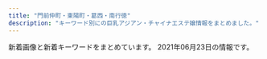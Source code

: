 ```yaml
---
title: "門前仲町・東陽町・葛西・南行徳"
description: "キーワード別にの巨乳アジアン・チャイナエステ嬢情報をまとめました。"
---
```


新着画像と新着キーワードをまとめています。
2021年06月23日の情報です。

<DmmAffiliateIns />
<KeywordTable
  shops={
    [
    {
        "keywords": {
            "E": 4,
            "89": 4,
            "86": 4,
            "D": 12,
            "91": 4,
            "C": 4,
            "G": 8,
            "87": 20,
            "F": 4
        },
        "station": "\u845b\u897f\u99c5\u4e2d\u592e\u53e3",
        "name": "\u304d\u3089\u3089",
        "img_links": [
            "http://www.kirara.esturl.com/files/004-02.jpg",
            "http://www.kirara.esturl.com/images/pic_girl01.jpg",
            "http://www.kirara.esturl.com/files/006.jpg",
            "http://www.kirara.esturl.com/files/008.jpg",
            "http://www.kirara.esturl.com/files/002.jpg",
            "http://www.kirara.esturl.com/files/005-02.jpg",
            "http://www.kirara.esturl.com/files/005.jpg",
            "http://www.kirara.esturl.com/files/007-02.jpg",
            "http://www.kirara.esturl.com/files/007.jpg",
            "http://www.kirara.esturl.com/files/008-02.jpg",
            "http://www.kirara.esturl.com/files/001-02.jpg",
            "http://www.kirara.esturl.com/images/ico01.png",
            "http://www.kirara.esturl.com/images/top_sp_slider01.jpg",
            "http://www.kirara.esturl.com/files/003-02.jpg",
            "http://www.kirara.esturl.com/images/m3.jpg",
            "http://www.kirara.esturl.com/images/m2.jpg",
            "http://www.kirara.esturl.com/images/rsubt4.png",
            "http://www.kirara.esturl.com/images/m4.jpg",
            "http://www.kirara.esturl.com/images/rsubt3.png",
            "http://www.kirara.esturl.com/images/rsubt5.png",
            "http://www.kirara.esturl.com/images/rsubt6.png",
            "http://www.kirara.esturl.com/images/pagetop.png",
            "http://www.kirara.esturl.com/images/rsubt7.png",
            "http://www.kirara.esturl.com/files/004.jpg",
            "http://www.kirara.esturl.com/files/003.jpg",
            "http://www.kirara.esturl.com/files/006-02.jpg",
            "http://www.kirara.esturl.com/images/m1.jpg",
            "http://www.kirara.esturl.com/images/rsubt2.png",
            "http://www.kirara.esturl.com/images/m6.jpg",
            "http://www.kirara.esturl.com/images/rsubt1.png",
            "http://www.kirara.esturl.com/files/001.jpg",
            "http://www.kirara.esturl.com/files/002-02.jpg"
        ],
        "url": "http://www.kirara.esturl.com/"
    },
    {
        "keywords": {
            "E": 4,
            "C": 8,
            "86": 9,
            "83": 5,
            "F": 1,
            "82": 3,
            "90": 1,
            "85": 5,
            "89": 1,
            "87": 7,
            "84": 1,
            "D": 17
        },
        "station": "\u884c\u5fb3\u99c5\u5357\u53e3",
        "url": "https://sweet-queen.ests.jp/",
        "img_links": [
            "https://sweet-queen.ests.jp/photos/sites/12/2020/01/2020012916562962.jpg",
            "https://sweet-queen.ests.jp/images/top.png",
            "https://sweet-queen.ests.jp/photos/sites/12/2019/09/2019090915443421.jpg",
            "https://sweet-queen.ests.jp/photos/sites/12/2020/02/2020021813422714.jpg",
            "https://sweet-queen.ests.jp/photos/sites/12/2020/12/202012161830054.jpg",
            "https://sweet-queen.ests.jp/photos/sites/12/2018/11/2018112411391860.jpg",
            "https://sweet-queen.ests.jp/photos/sites/12/2018/05/2018052507565947.jpg",
            "https://sweet-queen.ests.jp/photos/sites/12/2018/08/2018083009422342.jpg",
            "https://sweet-queen.ests.jp/photos/sites/12/2018/10/2018100114043182.jpg",
            "https://sweet-queen.ests.jp/photos/sites/12/2021/06/2021060317401421.jpg",
            "https://sweet-queen.ests.jp/photos/sites/12/2020/02/2020022712250768.jpg",
            "https://sweet-queen.ests.jp/photos/sites/12/2020/12/2020122317262280.jpg",
            "https://sweet-queen.ests.jp/photos/sites/12/2020/12/2020122317270920.jpg",
            "https://sweet-queen.ests.jp/photos/sites/12/2021/03/2021032318094325.jpg",
            "https://sweet-queen.ests.jp/photos/sites/12/2020/01/2020010912552782.jpg",
            "https://sweet-queen.ests.jp/images/room2.jpg",
            "https://sweet-queen.ests.jp/photos/sites/12/2020/01/2020010611404957.jpg",
            "https://sweet-queen.ests.jp/photos/sites/12/2020/06/202006221317315.jpg",
            "https://sweet-queen.ests.jp/photos/sites/12/2018/12/2018121114310827.jpg",
            "https://sweet-queen.ests.jp/photos/sites/12/2020/12/2020120213320379.jpg",
            "https://sweet-queen.ests.jp/photos/sites/12/2021/03/2021031516515050.jpg",
            "https://sweet-queen.ests.jp/images/mobile.jpg",
            "https://sweet-queen.ests.jp/photos/sites/12/2020/10/2020102718213243.jpg",
            "https://sweet-queen.ests.jp/photos/sites/12/2021/05/202105201719141.jpg",
            "https://sweet-queen.ests.jp/photos/sites/12/2018/09/2018091109422420.jpg",
            "https://sweet-queen.ests.jp/photos/sites/12/2019/07/2019073011000090.jpg",
            "https://sweet-queen.ests.jp/photos/sites/12/2018/06/2018062609292113.jpg",
            "https://sweet-queen.ests.jp/images/s_face.jpg",
            "https://sweet-queen.ests.jp/photos/sites/12/2020/07/2020072713102372.jpg",
            "https://sweet-queen.ests.jp/photos/sites/12/2021/05/2021051818354077.jpg",
            "https://sweet-queen.ests.jp/photos/sites/12/2019/01/2019010713202685.jpg",
            "https://sweet-queen.ests.jp/images/s_link.png",
            "https://sweet-queen.ests.jp/images/s_staff.png",
            "https://sweet-queen.ests.jp/photos/sites/12/2018/05/201805250756593.jpg",
            "https://sweet-queen.ests.jp/photos/sites/12/2018/05/2018052507565915.jpg",
            "https://sweet-queen.ests.jp/photos/sites/12/2018/08/2018082509443047.jpg",
            "https://sweet-queen.ests.jp/images/s_mobile.jpg",
            "https://sweet-queen.ests.jp/photos/sites/12/2019/03/2019031519301066.jpg",
            "https://sweet-queen.ests.jp/images/room1.jpg",
            "https://sweet-queen.ests.jp/photos/sites/12/2021/01/2021010819070927.jpg",
            "https://sweet-queen.ests.jp/photos/sites/12/2019/09/2019092614582660.jpg",
            "https://sweet-queen.ests.jp/images/s_news.jpg"
        ],
        "name": "Sweet Queen\u30fb\u30b9\u30a6\u30a3\u30fc\u30c8\u30af\u30a4\u30fc\u30f3"
    },
    {
        "img_links": [
            "http://cuorea-massage.work/img/s22.jpg",
            "http://cuorea-massage.work/img/botton.jpg",
            "http://cuorea-massage.work/i/img/sta17.jpg",
            "http://cuorea-massage.work/img/st015.jpg",
            "http://cuorea-massage.work/img/s12.jpg",
            "http://cuorea-massage.work/i/img/sta12.jpg",
            "http://cuorea-massage.work/img/sta15.jpg",
            "http://cuorea-massage.work/img/m6.jpg",
            "http://cuorea-massage.work/img/m20.jpg",
            "http://cuorea-massage.work/img/m4.jpg",
            "http://cuorea-massage.work/img/sta21.jpg",
            "http://cuorea-massage.work/img/sta4.jpg",
            "http://cuorea-massage.work/img/m60.jpg",
            "http://cuorea-massage.work/img/m3.jpg",
            "http://cuorea-massage.work/i/img/sta7.jpg",
            "http://cuorea-massage.work/img/st15.jpg",
            "http://cuorea-massage.work/img/s16.jpg",
            "http://cuorea-massage.work/img/st13.jpg",
            "http://cuorea-massage.work/img/fla-2.jpg",
            "http://cuorea-massage.work/img/s7.jpg",
            "http://cuorea-massage.work/i/img/sta19.jpg",
            "http://cuorea-massage.work/img/st22.jpg",
            "http://cuorea-massage.work/img/st21.jpg",
            "http://cuorea-massage.work/img/sta17.jpg",
            "http://cuorea-massage.work/img/s11.jpg",
            "http://cuorea-massage.work/img/st4.jpg",
            "http://cuorea-massage.work/img/s1.jpg",
            "http://cuorea-massage.work/img/st11.jpg",
            "http://cuorea-massage.work/img/fla.jpg",
            "http://cuorea-massage.work/img/m5.jpg",
            "http://cuorea-massage.work/i/img/r2.jpg",
            "http://cuorea-massage.work/img/sta19.jpg",
            "http://cuorea-massage.work/img/st1.jpg",
            "http://cuorea-massage.work/i/img/sta21.jpg",
            "http://cuorea-massage.work/img/s15.jpg",
            "http://cuorea-massage.work/img/sta16.jpg",
            "http://cuorea-massage.work/img/m1.jpg",
            "http://cuorea-massage.work/img/sta1.jpg",
            "http://cuorea-massage.work/img/sta12.jpg",
            "http://cuorea-massage.work/img/s13.jpg",
            "http://cuorea-massage.work/i/img/r3.jpg",
            "http://cuorea-massage.work/i/img/sta16.jpg",
            "http://cuorea-massage.work/img/head.jpg",
            "http://cuorea-massage.work/img/m30.jpg",
            "http://cuorea-massage.work/img/st16.jpg",
            "http://cuorea-massage.work/img/s19.jpg",
            "http://cuorea-massage.work/img/sta24.jpg",
            "http://cuorea-massage.work/img/sta22.jpg",
            "http://cuorea-massage.work/img/m2.jpg",
            "http://cuorea-massage.work/img/s4.jpg",
            "http://cuorea-massage.work/img/sta11.jpg",
            "http://cuorea-massage.work/img/st7.jpg",
            "http://cuorea-massage.work/i/img/paypay.jpg",
            "http://cuorea-massage.work/img/s23.jpg",
            "http://cuorea-massage.work/i/img/nos.jpg",
            "http://cuorea-massage.work/img/sta7.jpg",
            "http://cuorea-massage.work/i/img/sta15.jpg",
            "http://cuorea-massage.work/img/st24.jpg",
            "http://cuorea-massage.work/img/st12.jpg",
            "http://cuorea-massage.work/i/img/sta24.jpg",
            "http://cuorea-massage.work/img/nos.jpg",
            "http://cuorea-massage.work/img/s24.jpg",
            "http://cuorea-massage.work/i/img/sta11.jpg",
            "http://cuorea-massage.work/i/img/sta4.jpg",
            "http://cuorea-massage.work/img/m40.jpg",
            "http://cuorea-massage.work/img/st04.jpg",
            "http://cuorea-massage.work/img/m50.jpg",
            "http://cuorea-massage.work/img/st19.jpg",
            "http://cuorea-massage.work/img/st23.jpg",
            "http://cuorea-massage.work/img/sta23.jpg",
            "http://cuorea-massage.work/img/st17.jpg",
            "http://cuorea-massage.work/img/s21.jpg",
            "http://cuorea-massage.work/i/img/sta1.jpg",
            "http://cuorea-massage.work/i/img/sta22.jpg",
            "http://cuorea-massage.work/i/img/st21.jpg",
            "http://cuorea-massage.work/img/credit.jpg",
            "http://cuorea-massage.work/i/img/sta23.jpg",
            "http://cuorea-massage.work/img/sta13.jpg",
            "http://cuorea-massage.work/i/img/r1.jpg"
        ],
        "url": "http://cuorea-massage.work/",
        "name": "\u30af\u30aa\u30ec\u30a2",
        "station": "\u6771\u967d\u753a\u99c54\u756a\u51fa\u53e3",
        "keywords": {
            "87": 7,
            "86": 15,
            "E": 9,
            "C": 22,
            "85": 3,
            "88": 6,
            "D": 21
        }
    },
    {
        "url": "http://arm-salon.com/",
        "keywords": {
            "C": 18
        },
        "station": "\u897f\u845b\u897f\u99c5\u5317\u53e3",
        "name": "\u68ee\u306e\u5bb6",
        "img_links": [
            "http://arm-salon.com/staff/yuna/01mb.jpg",
            "http://arm-salon.com/pic/head.png",
            "http://arm-salon.com/staff/miho/01.jpg",
            "http://arm-salon.com/staff/sayuri/01.jpg",
            "http://arm-salon.com/staff/kana/01mb.jpg",
            "http://arm-salon.com/staff/yumi/01.jpg",
            "http://arm-salon.com/staff/hana/01.jpg",
            "http://arm-salon.com/pic/top.png",
            "http://arm-salon.com/img/att.png",
            "http://arm-salon.com/staff/miho/01mb.jpg",
            "http://arm-salon.com/staff/mika/01mb.jpg",
            "http://arm-salon.com/staff/momo/01.jpg",
            "http://arm-salon.com/img/ttl_staff.png",
            "http://arm-salon.com/staff/sizuka/01mb.jpg",
            "http://arm-salon.com/staff/sizuka/01.jpg",
            "http://arm-salon.com/i/files/homeimg.jpg",
            "http://arm-salon.com/staff/sayuri/01mb.jpg",
            "http://arm-salon.com/staff/mika/01.jpg",
            "http://arm-salon.com/staff/hana/01mb.jpg",
            "http://arm-salon.com/staff/yumi/01mb.jpg",
            "http://arm-salon.com/staff/momo/01mb.jpg",
            "http://arm-salon.com/img/ttl_mobile.png",
            "http://arm-salon.com/staff/kana/01.jpg",
            "http://arm-salon.com/staff/yuna/01.jpg"
        ]
    },
    {
        "keywords": {
            "C": 12,
            "85": 2,
            "E": 2,
            "87": 2,
            "D": 2,
            "86": 2
        },
        "img_links": [
            "http://beautygirls-station.work/sp/img/botton.jpg",
            "http://beautygirls-station.work/sp/img/p2.jpg",
            "http://beautygirls-station.work/img/bod.png",
            "http://beautygirls-station.work/sp/img/info.jpg",
            "http://beautygirls-station.work/img/s3.jpg",
            "http://beautygirls-station.work/sp/img/tit.jpg",
            "http://beautygirls-station.work/sp/img/t-t.jpg",
            "http://beautygirls-station.work/sp/img/pic.jpg",
            "http://beautygirls-station.work/sp/img/pc.jpg",
            "http://beautygirls-station.work/img/nos.jpg",
            "http://beautygirls-station.work/img/sta2.jpg",
            "http://beautygirls-station.work/sp/img/sys.jpg",
            "http://beautygirls-station.work/img/sta1.jpg",
            "http://beautygirls-station.work/sp/img/tel.jpg",
            "http://beautygirls-station.work/img/st1.jpg",
            "http://beautygirls-station.work/sp/img/t-a.jpg",
            "http://beautygirls-station.work/sp/img/add.jpg",
            "http://beautygirls-station.work/sp/img/st3.jpg",
            "http://beautygirls-station.work/img/sta3.jpg",
            "http://beautygirls-station.work/sp/img/t-s.jpg",
            "http://beautygirls-station.work/sp/img/time.jpg",
            "http://beautygirls-station.work/img/s2.jpg",
            "http://beautygirls-station.work/img/st2.jpg",
            "http://beautygirls-station.work/sp/img/t-r.jpg",
            "http://beautygirls-station.work/img/rom.png",
            "http://beautygirls-station.work/sp/img/st1.jpg",
            "http://beautygirls-station.work/img/mo.png",
            "http://beautygirls-station.work/sp/img/t-o.jpg",
            "http://beautygirls-station.work/img/bottom.png",
            "http://beautygirls-station.work/img/s1.jpg",
            "http://beautygirls-station.work/sp/img/p3.jpg",
            "http://beautygirls-station.work/sp/img/st2.jpg",
            "http://beautygirls-station.work/img/st3.jpg",
            "http://beautygirls-station.work/sp/img/p1.jpg"
        ],
        "url": "http://beautygirls-station.work/",
        "name": "\u7f8e\u5c11\u5973\u770b\u8b77\u30b9\u30c6\u30fc\u30b7\u30e7\u30f3",
        "station": "\u9580\u524d\u4ef2\u753a\u99c53\u756a\u51fa\u53e3"
    },
    {
        "url": "http://aphrodite-est.xyz/",
        "img_links": [
            "http://aphrodite-est.xyz/img/top01.png",
            "http://aphrodite-est.xyz/img/nav-004.png",
            "http://aphrodite-est.xyz/img/cg07.png",
            "http://aphrodite-est.xyz/img/tel.png",
            "http://aphrodite-est.xyz/img/cg08.png",
            "http://aphrodite-est.xyz/img/cg03.png",
            "http://aphrodite-est.xyz/img/no.png",
            "http://aphrodite-est.xyz/img/nav-006.png",
            "http://aphrodite-est.xyz/img/nav-002.png",
            "http://aphrodite-est.xyz/img/cg01.png",
            "http://aphrodite-est.xyz/img/cg09.png",
            "http://aphrodite-est.xyz/img/cg06.png",
            "http://aphrodite-est.xyz/img/nav-001.png",
            "http://aphrodite-est.xyz/img/nav-003.png",
            "http://aphrodite-est.xyz/img/cg04.png",
            "http://aphrodite-est.xyz/img/stb.jpg",
            "http://aphrodite-est.xyz/img/cg02.png",
            "http://aphrodite-est.xyz/img/stt.jpg",
            "http://aphrodite-est.xyz/img/nav-005.png",
            "http://aphrodite-est.xyz/img/cg05.png"
        ],
        "keywords": {
            "C": 2,
            "85": 2,
            "D": 4,
            "86": 7,
            "E": 3
        },
        "station": "\u884c\u5fb3\u99c5\u5357\u53e3",
        "name": "\u30b3\u30b3\u30a2"
    },
    {
        "name": "\u7483\u6765",
        "img_links": [
            "http://arelaxchel.este88.com/images/r02.jpg",
            "http://arelaxchel.este88.com/images/kixyoko1.jpg",
            "http://arelaxchel.este88.com/img/mika1.jpg",
            "http://arelaxchel.este88.com/gals/sayuri1.jpg",
            "http://arelaxchel.este88.com/images/ph1.jpg",
            "http://arelaxchel.este88.com/images/kaori1.jpg",
            "http://arelaxchel.este88.com/images/mika1.jpg",
            "http://arelaxchel.este88.com/img/momo1.jpg",
            "http://arelaxchel.este88.com/img/kixyoko1.jpg",
            "http://arelaxchel.este88.com/images/r01.jpg",
            "http://arelaxchel.este88.com/gals/koko1.jpg",
            "http://arelaxchel.este88.com/gals/risa1.jpg",
            "http://arelaxchel.este88.com/images/momo1.jpg",
            "http://arelaxchel.este88.com/images/r04.jpg",
            "http://arelaxchel.este88.com/img/kaori1.jpg"
        ],
        "keywords": {},
        "url": "http://arelaxchel.este88.com/",
        "station": "\u6d66\u5b89\u99c5\u5357\u53e3"
    },
    {
        "station": "\u884c\u5fb3\u99c5\u5317\u53e3",
        "keywords": {
            "F": 69,
            "E": 7,
            "\u30bb\u30af\u30b7\u30fc": 71
        },
        "img_links": [
            "http://es-chinese.info/wp-content/uploads/2020/11/yukina2_\u526f\u672c-209x300.jpg",
            "http://es-chinese.info/wp-content/uploads/2020/09/hare1_\u526f\u672c-500x750.jpg",
            "http://es-chinese.info/wp-content/uploads/2021/06/sakixd2_\u526f\u672c-216x300.jpg",
            "http://es-chinese.info/wp-content/uploads/2020/01/aya4_\u526f\u672c-570x1024.jpg",
            "http://es-chinese.info/wp-content/uploads/2020/09/sana_\u526f\u672c.jpg",
            "http://es-chinese.info/wp-content/uploads/2021/02/mireyixd1_\u526f\u672c.jpg",
            "http://es-chinese.info/wp-content/themes/template-salon2/images/header-tel.png",
            "http://es-chinese.info/wp-content/uploads/2020/11/yukina1_\u526f\u672c.jpg",
            "http://es-chinese.info/wp-content/uploads/2021/06/sakixd2_\u526f\u672c-500x750.jpg",
            "http://es-chinese.info/wp-content/themes/template-salon2/images/noimg.jpg",
            "http://es-chinese.info/wp-content/uploads/2021/02/mireyixd4_\u526f\u672c-500x750.jpg",
            "http://es-chinese.info/wp-content/uploads/2021/06/sakixd1_\u526f\u672c-500x750.jpg",
            "http://es-chinese.info/wp-content/uploads/2020/05/aya3_\u526f\u672c-167x300.jpg",
            "http://es-chinese.info/wp-content/uploads/2021/01/aoyixd3_\u526f\u672c.jpg",
            "http://es-chinese.info/wp-content/uploads/2019/12/WeChat-Image_20191207141006-768x1024.jpg",
            "http://es-chinese.info/wp-content/uploads/2021/06/yitikaxd2_\u526f\u672c-218x300.jpg",
            "http://es-chinese.info/wp-content/uploads/2021/01/aoyixd3_\u526f\u672c-212x300.jpg",
            "http://es-chinese.info/wp-content/uploads/2021/04/miyukixd6_\u526f\u672c-500x750.jpg",
            "http://es-chinese.info/wp-content/uploads/2020/11/yukina1_\u526f\u672c-212x300.jpg",
            "http://es-chinese.info/wp-content/uploads/2020/09/sana_\u526f\u672c-212x300.jpg",
            "http://es-chinese.info/wp-content/uploads/2021/05/sakixd2_\u526f\u672c-500x750.jpg",
            "http://es-chinese.info/wp-content/uploads/2021/05/sakixd2_\u526f\u672c.jpg",
            "http://es-chinese.info/wp-content/uploads/2020/11/yukina2_\u526f\u672c.jpg",
            "http://es-chinese.info/wp-content/uploads/2021/06/yitikaxd1_\u526f\u672c-500x750.jpg",
            "http://es-chinese.info/wp-content/uploads/2020/01/aya4_\u526f\u672c-500x750.jpg",
            "http://es-chinese.info/wp-content/uploads/2021/06/yitikaxd2_\u526f\u672c-500x750.jpg",
            "http://es-chinese.info/wp-content/uploads/2020/09/hare2_\u526f\u672c-164x300.jpg",
            "http://es-chinese.info/wp-content/uploads/2021/04/miyukixd2_\u526f\u672c.jpg",
            "http://es-chinese.info/wp-content/uploads/2019/12/WeChat-Image_20191207141010-768x1024.jpg",
            "http://es-chinese.info/wp-content/themes/template-salon2/images/bnr.jpg",
            "http://es-chinese.info/wp-content/uploads/2021/04/miyukixd2_\u526f\u672c-500x750.jpg",
            "http://es-chinese.info/wp-content/uploads/2019/12/WeChat-Image_20191207141003.jpg",
            "http://es-chinese.info/wp-content/uploads/2021/06/yitikaxd1_\u526f\u672c.jpg",
            "http://es-chinese.info/wp-content/themes/template-salon2/images/main1.jpg",
            "http://es-chinese.info/wp-content/uploads/2021/04/miyukixd5_\u526f\u672c-500x750.jpg",
            "http://es-chinese.info/wp-content/uploads/2021/04/miyukixd5_\u526f\u672c-225x300.jpg",
            "http://es-chinese.info/wp-content/uploads/2021/06/yitikaxd2_\u526f\u672c.jpg",
            "http://es-chinese.info/wp-content/uploads/2021/02/mireyixd3_\u526f\u672c-221x300.jpg",
            "http://es-chinese.info/wp-content/uploads/2021/01/aoyixd3_\u526f\u672c-500x750.jpg",
            "http://es-chinese.info/wp-content/uploads/2020/09/hare1_\u526f\u672c-169x300.jpg",
            "http://es-chinese.info/wp-content/uploads/2021/01/aoyixd5_\u526f\u672c-212x300.jpg",
            "http://es-chinese.info/wp-content/uploads/2021/02/mireyixd4_\u526f\u672c-216x300.jpg",
            "http://es-chinese.info/wp-content/uploads/2020/09/hare1_\u526f\u672c-576x1024.jpg",
            "http://es-chinese.info/wp-content/uploads/2021/01/aoyixd4_\u526f\u672c-212x300.jpg",
            "http://es-chinese.info/wp-content/uploads/2020/11/yukina1_\u526f\u672c-500x750.jpg",
            "http://es-chinese.info/wp-content/uploads/2019/12/WeChat-Image_20191207140959.jpg",
            "http://es-chinese.info/wp-content/uploads/2021/02/mireyixd2_\u526f\u672c.jpg",
            "http://es-chinese.info/wp-content/uploads/2021/06/yitikaxd1_\u526f\u672c-225x300.jpg",
            "http://es-chinese.info/wp-content/uploads/2020/09/sana_\u526f\u672c-500x750.jpg",
            "http://es-chinese.info/wp-content/uploads/2021/06/sakixd2_\u526f\u672c.jpg",
            "http://es-chinese.info/wp-content/uploads/2021/02/mireyixd1_\u526f\u672c-500x750.jpg",
            "http://es-chinese.info/wp-content/uploads/2020/11/yukina2_\u526f\u672c-500x750.jpg",
            "http://es-chinese.info/wp-content/uploads/2021/06/sakixd1_\u526f\u672c.jpg",
            "http://es-chinese.info/wp-content/uploads/2021/06/sakixd1_\u526f\u672c-213x300.jpg",
            "http://es-chinese.info/wp-content/uploads/2021/04/miyukixd5_\u526f\u672c.jpg",
            "http://es-chinese.info/wp-content/uploads/2021/02/mireyixd4_\u526f\u672c.jpg",
            "http://es-chinese.info/wp-content/uploads/2021/02/mireyixd2_\u526f\u672c-500x750.jpg",
            "http://es-chinese.info/wp-content/uploads/2021/04/miyukixd6_\u526f\u672c.jpg"
        ],
        "name": "Aries \u30a2\u30ea\u30a8\u30b9",
        "url": "http://es-chinese.info/"
    },
    {
        "url": "http://www.mens-royal.com/",
        "keywords": {
            "C": 16,
            "84": 2,
            "88": 8,
            "D": 2,
            "87": 2,
            "F": 4,
            "E": 4
        },
        "name": "Royal\uff5e\u30ed\u30a4\u30e4\u30eb\uff5e",
        "station": "\u845b\u897f\u99c5\u897f\u53e3",
        "img_links": [
            "http://www.mens-royal.com/images/s_news.png",
            "http://www.mens-royal.com/images/mobile.jpg",
            "http://www.mens-royal.com/images/s_staff.png",
            "http://www.mens-royal.com/files/067-02.jpg",
            "http://www.mens-royal.com/images/s_mobile.png",
            "http://www.mens-royal.com/images/room1.jpg",
            "http://www.mens-royal.com/images/s_link.png",
            "http://www.mens-royal.com/files/042.jpg",
            "http://www.mens-royal.com/images/nbj3.jpg",
            "http://www.mens-royal.com/images/room4.jpg",
            "http://www.mens-royal.com/images/girl-z1.jpg",
            "http://www.mens-royal.com/files/063-02.jpg",
            "http://www.mens-royal.com/files/072.jpg",
            "http://www.mens-royal.com/images/top01.jpg",
            "http://www.mens-royal.com/images/link/koko_200x40.png",
            "http://www.mens-royal.com/files/042-02.jpg",
            "http://www.mens-royal.com/files/057-02.jpg",
            "http://www.mens-royal.com/files/063.jpg",
            "http://www.mens-royal.com/files/067.jpg",
            "http://www.mens-royal.com/images/room3.jpg",
            "http://www.mens-royal.com/images/room2.jpg",
            "http://www.mens-royal.com/files/071.jpg",
            "http://www.mens-royal.com/images/top02.jpg",
            "http://www.mens-royal.com/images/girl-z2.jpg",
            "http://www.mens-royal.com/files/072-02.jpg",
            "http://www.mens-royal.com/files/057.jpg",
            "http://www.mens-royal.com/files/071-02.jpg",
            "http://www.mens-royal.com/images/s_pick.png"
        ]
    },
    {
        "station": "\u897f\u845b\u897f\u99c5\u5357\u53e3",
        "url": "http://sakura-est.xyz/",
        "keywords": {
            "C": 11
        },
        "img_links": [
            "http://eskk.sakura-est.xyz/uploads//g4.jpg",
            "http://sakura-est.xyz/images/r02.jpg",
            "http://sakura-est.xyz/images/tite-staff.png",
            "http://sakura-est.xyz/images/mobile.png",
            "http://eskk.sakura-est.xyz/uploads//g1-225x300.jpg",
            "http://sakura-est.xyz/images/r03.jpg",
            "http://sakura-est.xyz/images/r01.jpg",
            "http://sakura-est.xyz/images/gat.png",
            "http://sakura-est.xyz/images/r04.jpg",
            "http://sakura-est.xyz/images/pickt.png",
            "http://sakura-est.xyz/images/newt.png",
            "http://eskk.sakura-est.xyz/uploads//g5-225x300.jpg",
            "http://eskk.sakura-est.xyz/uploads//g2-225x300.jpg",
            "http://sakura-est.xyz/images/g0.jpg"
        ],
        "name": "\u685c"
    },
    {
        "name": "Aegean Sea\u30fb\u30a8\u30fc\u30b2\u6d77",
        "keywords": {
            "C": 16
        },
        "station": "\u845b\u897f\u99c5\u4e2d\u592e\u53e3",
        "img_links": [
            "http://est-lux.com/staff/koko/01.jpg",
            "http://est-lux.com/img/ttl_recbnr.png",
            "http://est-lux.com/staff/miharu/01.jpg",
            "http://est-lux.com/staff/rina/01mb.jpg",
            "http://est-lux.com/img/access/address.png",
            "http://est-lux.com/staff/miharu/01mb.jpg",
            "http://est-lux.com/staff/aya/01mb.jpg",
            "http://est-lux.com/staff/aya/01.jpg",
            "http://est-lux.com/staff/rina/01.jpg",
            "http://est-lux.com/staff/sakura/01mb.jpg",
            "http://est-lux.com/pic/campaign.png",
            "http://est-lux.com/staff/haruka/01.jpg",
            "http://est-lux.com/staff/momo/01mb.jpg",
            "http://est-lux.com/staff/koko/01mb.jpg",
            "http://est-lux.com/img/ttl_mobile.png",
            "http://est-lux.com/pic/head.png",
            "http://est-lux.com/img/ttl_staff.png",
            "http://est-lux.com/staff/momo/01.jpg",
            "http://est-lux.com/staff/sakura/01.jpg",
            "http://est-lux.com/i/files/homeimg.jpg",
            "http://est-lux.com/staff/haruka/01mb.jpg"
        ],
        "url": "http://est-lux.com/"
    },
    {
        "url": "http://ran.xyz.mn/",
        "station": "\u845b\u897f\u99c5\u897f\u53e3",
        "keywords": {},
        "name": "\u82b1\u6d77",
        "img_links": []
    },
    {
        "name": "\u30bd\u30d5\u30c8\u306a\u7a7a\u9593",
        "url": "http://soft-room.work/",
        "station": "\u6728\u5834\u99c52\u756a\u51fa\u53e3",
        "img_links": [
            "http://soft-room.work/sp/staff/rin.jpg",
            "http://soft-room.work/staff/sora.jpg",
            "http://soft-room.work/sp/img/yui1.jpg",
            "http://soft-room.work/sp/staff/riri.jpg",
            "http://soft-room.work/img/juri1.jpg",
            "http://soft-room.work/sp/images/head.jpg",
            "http://soft-room.work/images/ac1.jpg",
            "http://soft-room.work/sp/images/sys1.jpg",
            "http://soft-room.work/images/3.jpg",
            "http://soft-room.work/sp/images/topgirl.jpg",
            "http://soft-room.work/images/news_t.jpg",
            "http://soft-room.work/sp/img/sora1.jpg",
            "http://soft-room.work/staff/yui.jpg",
            "http://soft-room.work/images/rec2.jpg",
            "http://soft-room.work/sp/img/riri1.jpg",
            "http://soft-room.work/images/sys1.jpg",
            "http://soft-room.work/sp/images/staff_t.jpg",
            "http://soft-room.work/images/4.jpg",
            "http://soft-room.work/images/news_b.jpg",
            "http://soft-room.work/sp/images/footer.jpg",
            "http://soft-room.work/staff/riri.jpg",
            "http://soft-room.work/sp/images/ta.jpg",
            "http://soft-room.work/sp/img/juri1.jpg",
            "http://soft-room.work/img/riri1.jpg",
            "http://soft-room.work/img/rina1.jpg",
            "http://soft-room.work/sp/img/rin1.jpg",
            "http://soft-room.work/images/1.jpg",
            "http://soft-room.work/images/tr.jpg",
            "http://soft-room.work/images/staff_t.jpg",
            "http://soft-room.work/img/yui1.jpg",
            "http://soft-room.work/sp/staff/mei.jpg",
            "http://soft-room.work/sp/images/int2.jpg",
            "http://soft-room.work/sp/images/tel.jpg",
            "http://soft-room.work/sp/img/rina1.jpg",
            "http://soft-room.work/sp/images/newsb.png",
            "http://soft-room.work/sp/menu/staff.jpg",
            "http://soft-room.work/images/16.jpg",
            "http://soft-room.work/sp/staff/sora.jpg",
            "http://soft-room.work/staff/mirai.jpg",
            "http://soft-room.work/sp/images/sys2.jpg",
            "http://soft-room.work/img/mina1.jpg",
            "http://soft-room.work/images/sys3.jpg",
            "http://soft-room.work/img/mirai1.jpg",
            "http://soft-room.work/sp/staff/mirai.jpg",
            "http://soft-room.work/staff/mina.jpg",
            "http://soft-room.work/images/head.jpg",
            "http://soft-room.work/images/interior_t.jpg",
            "http://soft-room.work/sp/images/ac1.jpg",
            "http://soft-room.work/staff/rina.jpg",
            "http://soft-room.work/img/mei1.jpg",
            "http://soft-room.work/img/rin1.jpg",
            "http://soft-room.work/sp/img/mirai1.jpg",
            "http://soft-room.work/images/12.jpg",
            "http://soft-room.work/sp/staff/juri.jpg",
            "http://soft-room.work/sp/images/b1.jpg",
            "http://soft-room.work/sp/images/int1.jpg",
            "http://soft-room.work/images/6.jpg",
            "http://soft-room.work/sp/images/int3.jpg",
            "http://soft-room.work/img/rina2.jpg",
            "http://soft-room.work/images/7.jpg",
            "http://soft-room.work/images/int1.jpg",
            "http://soft-room.work/sp/staff/yui.jpg",
            "http://soft-room.work/images/int2.jpg",
            "http://soft-room.work/images/rec1.jpg",
            "http://soft-room.work/sp/menu/top.jpg",
            "http://soft-room.work/sp/img/mei1.jpg",
            "http://soft-room.work/sp/images/interior_t.jpg",
            "http://soft-room.work/sp/images/rec1.jpg",
            "http://soft-room.work/sp/images/int4.jpg",
            "http://soft-room.work/staff/mei.jpg",
            "http://soft-room.work/images/sys2.jpg",
            "http://soft-room.work/sp/img/mina1.jpg",
            "http://soft-room.work/img/sora1.jpg",
            "http://soft-room.work/sp/images/rec2.jpg",
            "http://soft-room.work/staff/rin.jpg",
            "http://soft-room.work/images/b1.jpg",
            "http://soft-room.work/sp/images/news.jpg",
            "http://soft-room.work/images/11.jpg",
            "http://soft-room.work/images/concept.jpg",
            "http://soft-room.work/images/tgirl.jpg",
            "http://soft-room.work/sp/staff/rina.jpg",
            "http://soft-room.work/sp/staff/mina.jpg",
            "http://soft-room.work/images/2.jpg",
            "http://soft-room.work/staff/juri.jpg",
            "http://soft-room.work/sp/images/concept.jpg",
            "http://soft-room.work/images/sm.jpg",
            "http://soft-room.work/sp/img/rina2.jpg",
            "http://soft-room.work/sp/images/sys3.jpg",
            "http://soft-room.work/images/newface.jpg"
        ],
        "keywords": {}
    },
    {
        "station": "\u845b\u897f\u99c5\u5317\u53e3",
        "keywords": {
            "86": 2,
            "87": 2,
            "D": 4,
            "90": 2,
            "82": 2,
            "E": 4,
            "89": 6,
            "G": 4,
            "85": 8,
            "C": 14,
            "84": 2
        },
        "img_links": [
            "http://www.uminoai.esjp.info/files/014.jpg",
            "http://www.uminoai.esjp.info/files/001.jpg",
            "http://www.uminoai.esjp.info/files/005.jpg",
            "http://www.uminoai.esjp.info/files/015.jpg",
            "http://www.uminoai.esjp.info/files/010-03.jpg",
            "http://www.uminoai.esjp.info/files/011-02.jpg",
            "http://www.uminoai.esjp.info/files/013-02.jpg",
            "http://www.uminoai.esjp.info/files/006-02.jpg",
            "http://www.uminoai.esjp.info/files/013-03.jpg",
            "http://www.uminoai.esjp.info/files/014-03.jpg",
            "http://www.uminoai.esjp.info/files/002-03.jpg",
            "http://www.uminoai.esjp.info/files/007-03.jpg",
            "http://www.uminoai.esjp.info/files/005-03.jpg",
            "http://www.uminoai.esjp.info/files/002.jpg",
            "http://www.uminoai.esjp.info/files/007-02.jpg",
            "http://www.uminoai.esjp.info/img/top-img01.png",
            "http://www.uminoai.esjp.info/files/001-02.jpg",
            "http://www.uminoai.esjp.info/files/004-03.jpg",
            "http://www.uminoai.esjp.info/img/tel.png",
            "http://www.uminoai.esjp.info/files/001-03.jpg",
            "http://www.uminoai.esjp.info/files/003-02.jpg",
            "http://www.uminoai.esjp.info/files/003-03.jpg",
            "http://www.uminoai.esjp.info/files/008.jpg",
            "http://www.uminoai.esjp.info/files/011.jpg",
            "http://www.uminoai.esjp.info/files/010.jpg",
            "http://www.uminoai.esjp.info/files/008-02.jpg",
            "http://www.uminoai.esjp.info/files/015-03.jpg",
            "http://www.uminoai.esjp.info/files/007.jpg",
            "http://www.uminoai.esjp.info/files/005-02.jpg",
            "http://www.uminoai.esjp.info/files/004.jpg",
            "http://www.uminoai.esjp.info/files/002-02.jpg",
            "http://www.uminoai.esjp.info/photo_news/upimg/26042605d76044c4a6_0.jpg",
            "http://www.uminoai.esjp.info/files/006.jpg",
            "http://www.uminoai.esjp.info/img/top-img02.png",
            "http://www.uminoai.esjp.info/files/006-03.jpg",
            "http://www.uminoai.esjp.info/files/004-02.jpg",
            "http://www.uminoai.esjp.info/img/top-img03.png",
            "http://www.uminoai.esjp.info/files/014-02.jpg",
            "http://www.uminoai.esjp.info/files/015-02.jpg",
            "http://www.uminoai.esjp.info/files/003.jpg",
            "http://www.uminoai.esjp.info/img/call.png",
            "http://www.uminoai.esjp.info/files/010-02.jpg",
            "http://www.uminoai.esjp.info/files/013.jpg",
            "http://www.uminoai.esjp.info/files/008-03.jpg",
            "http://www.uminoai.esjp.info/files/011-03.jpg"
        ],
        "name": "\u6d77\u306e\u611b",
        "url": "http://www.uminoai.esjp.info/"
    },
    {
        "img_links": [
            "http://green-es.info/img/risa.jpg",
            "http://green-es.info/img/yuki.jpg",
            "http://green-es.info/img/rika1.jpg",
            "http://green-es.info/images/rem.jpg",
            "http://green-es.info/images/4.jpg",
            "http://green-es.info/img/yuki1.jpg",
            "http://green-es.info/img/haru.jpg",
            "http://green-es.info/images/2.jpg",
            "http://green-es.info/images/mobile.jpg",
            "http://green-es.info/img/eri1.jpg",
            "http://green-es.info/images/1.jpg",
            "http://green-es.info/img/rika.jpg",
            "http://green-es.info/images/3.jpg",
            "http://green-es.info/img/risa1.jpg",
            "http://green-es.info/images/interior.png",
            "http://green-es.info/img/haru1.jpg",
            "http://green-es.info/images/tt.jpg",
            "http://green-es.info/img/koko.jpg",
            "http://green-es.info/images/5.jpg",
            "http://green-es.info/images/interior_t.jpg",
            "http://green-es.info/images/tp.png",
            "http://green-es.info/img/koko1.jpg",
            "http://green-es.info/images/news.jpg",
            "http://green-es.info/images/staff_t.jpg",
            "http://green-es.info/images/6.jpg",
            "http://green-es.info/img/eri.jpg"
        ],
        "url": "http://green-es.info/",
        "name": "\u30b0\u30ea\u30fc\u30f3",
        "station": "\u6771\u967d\u753a\u99c52\u756a\u51fa\u53e3",
        "keywords": {
            "85": 1,
            "87": 2,
            "92": 1,
            "89": 1,
            "86": 1
        }
    },
    {
        "url": "http://wientry.work/",
        "keywords": {
            "85": 3,
            "D": 2,
            "C": 3,
            "88": 1,
            "84": 1,
            "\u4e73": 1
        },
        "img_links": [
            "http://wientry.work/static/picture/left.jpg",
            "http://wientry.work/uploads/210507/1-21050G440193I.jpg",
            "http://wientry.work/static/picture/right.jpg",
            "http://wientry.work/uploads/210204/1-2102041451144E.jpg",
            "http://wientry.work/uploads/210204/1-2102041454259C.jpg",
            "http://wientry.work/static/picture/nav-004.png",
            "http://wientry.work/uploads/210204/1-210204145321421.jpg",
            "http://wientry.work/static/picture/nav-005.png",
            "http://wientry.work/uploads/210609/1-210609150523912.jpg",
            "http://wientry.work/static/picture/nav-006.png",
            "http://wientry.work/static/picture/tel.png",
            "http://wientry.work/static/picture/nav-003.png",
            "http://wientry.work/static/picture/nav-001.png",
            "http://wientry.work/static/picture/top01.png",
            "http://wientry.work/static/picture/nav-002.png",
            "http://wientry.work/static/picture/top003.jpg"
        ],
        "station": "\u884c\u5fb3\u99c5",
        "name": "\u30e9\u30d6\u30ea\u30fc"
    },
    {
        "station": "\u9580\u524d\u4ef2\u753a\u99c52\u756a\u51fa\u53e3",
        "url": "http://rlx-aroma.com/",
        "keywords": {
            "C": 34
        },
        "img_links": [
            "http://rlx-aroma.com/img/profsub2.png",
            "http://rlx-aroma.com/staff/hina/02.jpg",
            "http://rlx-aroma.com/staff/sizuka/01.jpg",
            "http://rlx-aroma.com/staff/haru/02.jpg",
            "http://rlx-aroma.com/staff/yoko/02.jpg",
            "http://rlx-aroma.com/staff/hina/03.jpg",
            "http://rlx-aroma.com/staff/mirai/01mb.jpg",
            "http://rlx-aroma.com/staff/yuyu/02.jpg",
            "http://rlx-aroma.com/staff/sachiko/01mb.jpg",
            "http://rlx-aroma.com/staff/happy/01.jpg",
            "http://rlx-aroma.com/staff/megumi/01mb.jpg",
            "http://rlx-aroma.com/staff/ayaka/01.jpg",
            "http://rlx-aroma.com/staff/koko/02.jpg",
            "http://rlx-aroma.com/img/ttl_pickup.png",
            "http://rlx-aroma.com/staff/emi/01.jpg",
            "http://rlx-aroma.com/pic/head.png",
            "http://rlx-aroma.com/i/files/homeimg.jpg",
            "http://rlx-aroma.com/staff/koko/01.jpg",
            "http://rlx-aroma.com/staff/mei/01mb.jpg",
            "http://rlx-aroma.com/staff/kiki/01mb.jpg",
            "http://rlx-aroma.com/staff/ai/01mb.jpg",
            "http://rlx-aroma.com/staff/natumi/02.jpg",
            "http://rlx-aroma.com/staff/mirai/01.jpg",
            "http://rlx-aroma.com/staff/sizuka/01mb.jpg",
            "http://rlx-aroma.com/staff/kaori/01.jpg",
            "http://rlx-aroma.com/staff/ayaka/02.jpg",
            "http://rlx-aroma.com/staff/momo/01.jpg",
            "http://rlx-aroma.com/staff/megumi/02.jpg",
            "http://rlx-aroma.com/staff/hina/01mb.jpg",
            "http://rlx-aroma.com/img/access/roaddm.png",
            "http://rlx-aroma.com/staff/ruru/01mb.jpg",
            "http://rlx-aroma.com/staff/kaori/01mb.jpg",
            "http://rlx-aroma.com/staff/emi/01mb.jpg",
            "http://rlx-aroma.com/staff/sasa/01.jpg",
            "http://rlx-aroma.com/staff/mirai/02.jpg",
            "http://rlx-aroma.com/img/backbtn.png",
            "http://rlx-aroma.com/staff/sasa/01mb.jpg",
            "http://rlx-aroma.com/staff/ai/01.jpg",
            "http://rlx-aroma.com/staff/yuyu/01.jpg",
            "http://rlx-aroma.com/staff/happy/01mb.jpg",
            "http://rlx-aroma.com/staff/kiki/01.jpg",
            "http://rlx-aroma.com/staff/sachiko/02.jpg",
            "http://rlx-aroma.com/img/access/road3.jpg",
            "http://rlx-aroma.com/img/detailbback.png",
            "http://rlx-aroma.com/staff/ruru/02.jpg",
            "http://rlx-aroma.com/staff/sachiko/01.jpg",
            "http://rlx-aroma.com/staff/lala/01.jpg",
            "http://rlx-aroma.com/staff/koko/01mb.jpg",
            "http://rlx-aroma.com/staff/sasa/02.jpg",
            "http://rlx-aroma.com/staff/sizuka/02.jpg",
            "http://rlx-aroma.com/img/ttl_staffp.png",
            "http://rlx-aroma.com/staff/ruru/01.jpg",
            "http://rlx-aroma.com/img/frameb.png",
            "http://rlx-aroma.com/staff/moe/02.jpg",
            "http://rlx-aroma.com/staff/lala/01mb.jpg",
            "http://rlx-aroma.com/img/ttl_mobile.png",
            "http://rlx-aroma.com/staff/natumi/01.jpg",
            "http://rlx-aroma.com/staff/mei/01.jpg",
            "http://rlx-aroma.com/staff/mei/02.jpg",
            "http://rlx-aroma.com/staff/momo/01mb.jpg",
            "http://rlx-aroma.com/staff/hitomi/02.jpg",
            "http://rlx-aroma.com/staff/hitomi/01mb.jpg",
            "http://rlx-aroma.com/staff/yoko/01mb.jpg",
            "http://rlx-aroma.com/staff/moe/01mb.jpg",
            "http://rlx-aroma.com/staff/ai/02.jpg",
            "http://rlx-aroma.com/staff/yuriya/01.jpg",
            "http://rlx-aroma.com/staff/yuriya/01mb.jpg",
            "http://rlx-aroma.com/staff/kiki/02.jpg",
            "http://rlx-aroma.com/img/ttl_tnew.png",
            "http://rlx-aroma.com/img/access/road2.jpg",
            "http://rlx-aroma.com/staff/kaori/02.jpg",
            "http://rlx-aroma.com/staff/happy/02.jpg",
            "http://rlx-aroma.com/staff/yoko/01.jpg",
            "http://rlx-aroma.com/img/ttl_info.png",
            "http://rlx-aroma.com/img/access/road1.jpg",
            "http://rlx-aroma.com/staff/haru/01.jpg",
            "http://rlx-aroma.com/staff/megumi/01.jpg",
            "http://rlx-aroma.com/img/ttl_staff.png",
            "http://rlx-aroma.com/staff/yuriya/02.jpg",
            "http://rlx-aroma.com/staff/yuyu/01mb.jpg",
            "http://rlx-aroma.com/img/profsub1btm.png",
            "http://rlx-aroma.com/staff/hitomi/01.jpg",
            "http://rlx-aroma.com/staff/hina/01.jpg",
            "http://rlx-aroma.com/img/ttl_rec.png",
            "http://rlx-aroma.com/staff/moe/01.jpg",
            "http://rlx-aroma.com/img/ttl_tgirl.png",
            "http://rlx-aroma.com/staff/natumi/01mb.jpg",
            "http://rlx-aroma.com/staff/momo/02.jpg",
            "http://rlx-aroma.com/staff/emi/02.jpg",
            "http://rlx-aroma.com/staff/ayaka/01mb.jpg",
            "http://rlx-aroma.com/img/access/road4.jpg",
            "http://rlx-aroma.com/staff/haru/01mb.jpg",
            "http://rlx-aroma.com/staff/ami/02.jpg",
            "http://rlx-aroma.com/staff/ami/01mb.jpg",
            "http://rlx-aroma.com/staff/lala/02.jpg",
            "http://rlx-aroma.com/staff/ami/01.jpg"
        ],
        "name": "Lucky"
    },
    {
        "keywords": {},
        "name": "\u30aa\u30ea\u30aa\u30f3",
        "img_links": [
            "http://www.es-orion.click/images/int1.jpg",
            "http://www.es-orion.click/images/rem.jpg",
            "http://www.es-orion.click/images/tel.jpg",
            "http://www.es-orion.click/img/natu1.jpg",
            "http://www.es-orion.click/img/hikari1.jpg",
            "http://www.es-orion.click/images/interior_t.jpg",
            "http://www.es-orion.click/img/mayu.jpg",
            "http://www.es-orion.click/img/urara.jpg",
            "http://www.es-orion.click/img/kaori1.jpg",
            "http://www.es-orion.click/images/head.jpg",
            "http://www.es-orion.click/img/momoko1.jpg",
            "http://www.es-orion.click/images/1.jpg",
            "http://www.es-orion.click/images/mobile.jpg",
            "http://www.es-orion.click/img/erin1.jpg",
            "http://www.es-orion.click/img/emili.jpg",
            "http://www.es-orion.click/img/sayaka.jpg",
            "http://www.es-orion.click/img/emili1.jpg",
            "http://www.es-orion.click/images/4.jpg",
            "http://www.es-orion.click/img/naomi1.jpg",
            "http://www.es-orion.click/images/2.jpg",
            "http://www.es-orion.click/img/yuyu1.jpg",
            "http://www.es-orion.click/img/miwa1.jpg",
            "http://www.es-orion.click/img/serina1.jpg",
            "http://www.es-orion.click/img/sayaka2.jpg",
            "http://www.es-orion.click/images/staff_t.jpg",
            "http://www.es-orion.click/img/suzu.jpg",
            "http://www.es-orion.click/img/naomi.jpg",
            "http://www.es-orion.click/img/mayu1.jpg",
            "http://www.es-orion.click/img/serina.jpg",
            "http://www.es-orion.click/img/yuyu.jpg",
            "http://www.es-orion.click/images/info.jpg",
            "http://www.es-orion.click/img/momoko.jpg",
            "http://www.es-orion.click/img/suzu1.jpg",
            "http://www.es-orion.click/images/ac1.jpg",
            "http://www.es-orion.click/img/hikari.jpg",
            "http://www.es-orion.click/img/ami1.jpg",
            "http://www.es-orion.click/img/sayaka1.jpg",
            "http://www.es-orion.click/img/runa.jpg",
            "http://www.es-orion.click/img/rin1.jpg",
            "http://www.es-orion.click/images/3.jpg",
            "http://www.es-orion.click/img/rin.jpg",
            "http://www.es-orion.click/img/erin.jpg",
            "http://www.es-orion.click/images/ta.jpg",
            "http://www.es-orion.click/images/news.jpg",
            "http://www.es-orion.click/images/line.png",
            "http://www.es-orion.click/img/kaori.jpg",
            "http://www.es-orion.click/img/runa1.jpg",
            "http://www.es-orion.click/img/natu.jpg",
            "http://www.es-orion.click/img/urara1.jpg",
            "http://www.es-orion.click/img/miwa.jpg",
            "http://www.es-orion.click/images/sys1.jpg",
            "http://www.es-orion.click/images/int2.jpg",
            "http://www.es-orion.click/img/ami.jpg"
        ],
        "station": "\u9580\u524d\u4ef2\u753a\u99c55\u756a\u51fa\u53e3",
        "url": "http://www.es-orion.click/"
    },
    {
        "station": "\u845b\u897f\u99c5\u5357\u53e3",
        "img_links": [
            "http://www.styleone.cf/sk/wp-content/themes/800/picture/pic_girl03.jpg",
            "http://www.styleone.cf/sk/wp-content/themes/800/picture/bg_comend.jpg",
            "http://www.styleone.cf/sk/room/images/room4.jpg",
            "http://www.styleone.cf/sk/wp-content/themes/800/picture/top.png",
            "http://www.styleone.cf/sk/wp-content/themes/800/picture/rb.png",
            "http://www.styleone.cf/sk/wp-content/themes/800/picture/pic_girl02.jpg",
            "http://www.styleone.cf/sk/wp-content/themes/800/images/bg_comend.jpg",
            "http://www.styleone.cf/sk/wp-content/themes/800/picture/tit_staff.jpg",
            "http://www.styleone.cf/sk/wp-content/themes/800/picture/girl.png",
            "http://www.styleone.cf/sk/room/images/room2.jpg",
            "http://www.styleone.cf/sk/wp-content/themes/800/picture/pic_girl01.jpg",
            "http://www.styleone.cf/sk/wp-content/themes/800/picture/tit_news.png",
            "http://www.styleone.cf/sk/room/images/room1.jpg",
            "http://www.styleone.cf/sk/wp-content/themes/800/picture/side_mobile.png",
            "http://www.styleone.cf/sk/wp-content/themes/800/picture/end.jpg",
            "http://www.styleone.cf/sk/room/images/room3.jpg",
            "http://www.styleone.cf/sk/wp-content/themes/800/picture/border-bottom.png",
            "http://www.styleone.cf/sk/wp-content/themes/800/picture/pic_girl04.jpg",
            "http://www.styleone.cf/sk/wp-content/themes/800/picture/lb.png",
            "http://www.styleone.cf/sk/wp-content/themes/800/images/border-bottom.png",
            "http://www.styleone.cf/sk/wp-content/themes/800/picture/tit_pick.jpg",
            "http://www.styleone.cf/sk/wp-content/themes/800/images/end.jpg"
        ],
        "name": "\u723d\u5065",
        "keywords": {
            "87": 1,
            "89": 1,
            "88": 1,
            "C": 9,
            "90": 1
        },
        "url": "http://www.styleone.cf/sk/"
    },
    {
        "url": "https://277025115.wixsite.com/mysite-1/",
        "station": "\u7be0\u5d0e\u99c5\u897f\u53e3",
        "name": "MINAEN",
        "img_links": [
            "https://static.wixstatic.com/media/41d000_8ebb7d13d81ea4139c54644b997e8076.png",
            "https://static.wixstatic.com/media/0e987e_f81114d4a5824d15974d25ecb4b8bdf0~mv2.png",
            "https://static.wixstatic.com/media/0e987e_1b192f7e81e74112b0226c8e6a717c8f~mv2.jpg",
            "https://static.wixstatic.com/media/0e987e_1679ce0bb843404cba048e3d4a181a6c~mv2_d_2207_3225_s_2.jpg",
            "https://static.wixstatic.com/media/0e987e_a1b224f50322408086988edc5198b273~mv2.jpg",
            "https://static.wixstatic.com/media/1fd55af04cc9e233f6ca4e29b72ebb00.png",
            "https://static.wixstatic.com/media/0e987e_8079ae0f0d664248b7ef2ee6dda92782~mv2.png",
            "https://static.wixstatic.com/media/0e987e_4eea8036a1684d93b818072fe6423fa4~mv2.jpg",
            "https://static.wixstatic.com/media/0e987e_88bebfebb7174ba7b6cbf72e7d9319e7~mv2.jpeg",
            "https://static.wixstatic.com/media/0e987e_ecd7951dee7f42ee8d19da6acf10e545~mv2.png",
            "https://static.wixstatic.com/media/0e987e_64a2635496c2491d87b7a6c3e2a3199f~mv2.png",
            "https://static.wixstatic.com/media/0e987e_04865866db29405f837253bbbb514370~mv2.jpg",
            "https://static.wixstatic.com/media/0e987e_cfdd0d64f4194102b1b5e79b9f13ab93~mv2_d_3225_2419_s_4_2.jpg",
            "https://static.wixstatic.com/media/0e987e_66dae9fff67a4a7a8ae0dc9e20f796f8~mv2.png"
        ],
        "keywords": {
            "\u4e73": 1
        }
    },
    {
        "url": "http://fuen.iest.info/",
        "name": "\u98a8\u7e01",
        "img_links": [
            "http://fuen.iest.info/images/room2.jpg",
            "http://fuen.iest.info/photos/sites/2/2020/07/2020072110520047.jpg",
            "http://fuen.iest.info/images/themes/blue/mobile.jpg",
            "http://fuen.iest.info/images/themes/blue/s_news.png",
            "http://fuen.iest.info/images/room3.jpg",
            "http://fuen.iest.info/images/themes/blue/s_ranking.png",
            "http://fuen.iest.info/photos/sites/2/2020/07/2020072110520042.jpg",
            "http://fuen.iest.info/images/room4.jpg",
            "http://fuen.iest.info/images/themes/blue/s_zysx.png",
            "http://fuen.iest.info/images/room1.jpg",
            "http://fuen.iest.info/images/themes/blue/line.png",
            "http://fuen.iest.info/images/themes/blue/no2.png",
            "http://fuen.iest.info/images/themes/blue/s_staff.png",
            "http://fuen.iest.info/images/themes/blue/s_link.png",
            "http://fuen.iest.info/photos/sites/2/2020/07/2020072110515940.jpg",
            "http://fuen.iest.info/photos/sites/2/2020/07/2020072110515835.jpg",
            "http://fuen.iest.info/images/themes/blue/no1.png",
            "http://fuen.iest.info/images/themes/blue/r3.jpg",
            "http://fuen.iest.info/images/themes/blue/s_newface.png",
            "http://fuen.iest.info/images/themes/blue/s_pickup.png",
            "http://fuen.iest.info/photos/sites/2/2020/07/2020072110520164.jpg",
            "http://fuen.iest.info/photos/sites/2/2018/12/2018121714525583.jpg"
        ],
        "keywords": {
            "87": 6,
            "86": 6,
            "D": 18,
            "88": 6,
            "C": 27,
            "85": 12,
            "E": 12
        },
        "station": "\u845b\u897f\u99c5\u897f\u53e3"
    },
    {
        "img_links": [
            "http://www.yeraisha.esjp.info/photo_news/upimg/541995f8e7a123b0df_0.jpg",
            "http://www.yeraisha.esjp.info/files/011-02.jpg",
            "http://www.yeraisha.esjp.info/files/010-03.jpg",
            "http://www.yeraisha.esjp.info/photo_news/upimg/96590602a02528f39e_1.jpg",
            "http://www.yeraisha.esjp.info/photo_news/upimg/708855fa23e7b29bc6_1.jpg",
            "http://www.yeraisha.esjp.info/photo_news/upimg/657035f9ba51dd5f6b_0.jpg",
            "http://www.yeraisha.esjp.info/files/001.jpg",
            "http://www.yeraisha.esjp.info/files/015.jpg",
            "http://www.yeraisha.esjp.info/images/m-top003.jpg",
            "http://www.yeraisha.esjp.info/photo_news/upimg/6300960c6dd6adb23d_0.jpg",
            "http://www.yeraisha.esjp.info/photo_news/upimg/287876012472ea7f2e_1.jpg",
            "http://www.yeraisha.esjp.info/files/016-03.jpg",
            "http://www.yeraisha.esjp.info/files/010-02.jpg",
            "http://www.yeraisha.esjp.info/files/011.jpg",
            "http://www.yeraisha.esjp.info/photo_news/upimg/569645ff576e68a2f9_1.jpg",
            "http://www.yeraisha.esjp.info/files/003.jpg",
            "http://www.yeraisha.esjp.info/files/011-03.jpg",
            "http://www.yeraisha.esjp.info/photo_news/upimg/470435fe983ea66714_0.jpg",
            "http://www.yeraisha.esjp.info/photo_news/upimg/235456066b19e7057b_0.jpg",
            "http://www.yeraisha.esjp.info/photo_news/upimg/541995f8e7a123b0df_1.jpg",
            "http://www.yeraisha.esjp.info/images/m-top004.jpg",
            "http://www.yeraisha.esjp.info/files/010.jpg",
            "http://www.yeraisha.esjp.info/files/003-02.jpg",
            "http://www.yeraisha.esjp.info/photo_news/upimg/103916020c5436cbc3_0.jpg",
            "http://www.yeraisha.esjp.info/files/015-02.jpg",
            "http://www.yeraisha.esjp.info/files/003-03.jpg",
            "http://www.yeraisha.esjp.info/files/015-03.jpg",
            "http://www.yeraisha.esjp.info/photo_news/upimg/103916020c5436cbc3_1.jpg",
            "http://www.yeraisha.esjp.info/images/call.png",
            "http://www.yeraisha.esjp.info/photo_news/upimg/287805fc9ed3c6dfd5_0.jpg",
            "http://www.yeraisha.esjp.info/files/001-03.jpg",
            "http://www.yeraisha.esjp.info/files/016.jpg",
            "http://www.yeraisha.esjp.info/files/001-02.jpg",
            "http://www.yeraisha.esjp.info/images/m-head01.jpg",
            "http://www.yeraisha.esjp.info/images/foot01.jpg",
            "http://www.yeraisha.esjp.info/photo_news/upimg/2193260cae14b8b374_0.jpg",
            "http://www.yeraisha.esjp.info/files/016-02.jpg",
            "http://www.yeraisha.esjp.info/photo_news/upimg/2333260c3266362f29_0.jpg"
        ],
        "url": "http://www.yeraisha.esjp.info/",
        "name": "\u591c\u6765\u9999",
        "keywords": {
            "C": 2,
            "87": 6,
            "86": 4,
            "88": 2,
            "D": 8
        },
        "station": "\u9580\u524d\u4ef2\u753a\u99c51\u756a\u51fa\u53e3"
    },
    {
        "img_links": [
            "http://akien.work/ditu.jpg",
            "http://akien.work/head_1_4332_15445805847677.jpg",
            "http://akien.work/jiejing5.jpg",
            "http://akien.work/jiejing2.jpg",
            "http://akien.work/staff_7559_1547886875744350.jpg",
            "http://akien.work/staff_7170_1544625837499078.jpg",
            "http://akien.work/jiejing4.jpg",
            "http://akien.work/fengjing2.jpg",
            "http://akien.work/jiejing3.jpg",
            "http://akien.work/jiejing1.jpg",
            "http://akien.work/head_2_4332_1544580584367843.jpg",
            "http://akien.work/staff_7170_1544625837499078_1.jpg",
            "http://akien.work/head_4_4332_1544580584784110.jpg",
            "http://akien.work/5.jpeg",
            "http://akien.work/jiejing6.jpg",
            "http://akien.work/6.jpeg"
        ],
        "keywords": {},
        "station": "\u8239\u5800\u99c5\u5317\u53e3",
        "name": "\u3084\u3059\u3089\u304e",
        "url": "http://akien.work/"
    },
    {
        "keywords": {
            "\u80f8": 1
        },
        "station": "\u845b\u897f\u99c5",
        "url": "http://lavender01.com/",
        "name": "Lavender \uff5e\u30e9\u30d9\u30f3\u30c0\u30fc\uff5e",
        "img_links": [
            "http://lavender01.com/wp-content/uploads/2018/02/1-2.jpg",
            "http://lavender01.com/wp-content/plugins/wpfront-scroll-top/images/icons/103.png",
            "http://lavender01.com/wp-content/uploads/2018/02/1-2-330x493.jpg",
            "http://lavender01.com/wp-content/uploads/2021/04/DWuvcZgBWqc17Hi1619083396_1619083425.jpg",
            "http://lavender01.com/wp-content/uploads/2020/11/987.jpg",
            "http://lavender01.com/wp-content/uploads/2020/11/SSfYZs6CdoQYwW01606714654_1606714696.jpg",
            "http://lavender01.com/wp-content/uploads/2021/06/1624457869024.jpg",
            "http://lavender01.com/wp-content/uploads/2018/02/2-2.jpg",
            "http://lavender01.com/wp-content/uploads/2018/02/m_therapist.png",
            "http://lavender01.com/wp-content/uploads/2018/02/6.jpg",
            "http://lavender01.com/wp-content/uploads/2018/02/3-2-330x493.jpg",
            "http://lavender01.com/wp-content/uploads/2020/11/PQTz07QdWarnUrS1607842853_1607842875.jpg",
            "http://lavender01.com/wp-content/uploads/2020/11/uam1gRClIJWQsaK1607842826_1607842842.jpg",
            "http://lavender01.com/wp-content/uploads/2018/02/m_top-1.png",
            "http://lavender01.com/wp-content/uploads/2020/11/22258963.jpg",
            "http://lavender01.com/wp-content/uploads/2020/11/33.jpg",
            "http://lavender01.com/wp-content/uploads/2018/02/4-2.jpg",
            "http://lavender01.com/wp-content/uploads/2019/04/1558518416960.jpg",
            "http://lavender01.com/wp-content/uploads/2018/02/2-2-330x493.jpg",
            "http://lavender01.com/wp-content/uploads/2018/02/3-2.jpg",
            "http://lavender01.com/wp-content/uploads/2018/02/qr.jpg",
            "http://lavender01.com/wp-content/uploads/2020/11/1606713863690.jpg",
            "http://lavender01.com/wp-content/uploads/2021/04/KOjSytryBBdLu2v1619788573_1619788593.jpg",
            "http://lavender01.com/wp-content/uploads/2018/02/5-2.jpg",
            "http://lavender01.com/wp-content/uploads/2021/04/xsZVLMOBvlGslIP1619083232_1619083310.jpg",
            "http://lavender01.com/wp-content/uploads/2018/02/5-2-330x493.jpg",
            "http://lavender01.com/wp-content/uploads/2018/02/m_gallery.png",
            "http://lavender01.com/wp-content/uploads/2018/07/321.jpg",
            "http://lavender01.com/wp-content/uploads/2020/06/1592451378714.jpg",
            "http://lavender01.com/wp-content/uploads/2021/04/\u3042\u3042\u3042.jpg",
            "http://lavender01.com/wp-content/uploads/2020/06/1592467604091.jpg",
            "http://lavender01.com/wp-content/uploads/2021/05/124578.jpg",
            "http://lavender01.com/wp-content/uploads/2019/04/1558518421316.jpg",
            "http://lavender01.com/wp-content/uploads/2020/11/44.jpg",
            "http://lavender01.com/wp-content/uploads/2021/04/1-1.jpg",
            "http://lavender01.com/wp-content/uploads/2018/03/sys4.jpg"
        ]
    },
    {
        "url": "http://yurichan.info/",
        "station": "\u884c\u5fb3\u99c5\u5357\u53e3",
        "img_links": [
            "http://yurichan.info/html/dianna_jing/images/room4.jpg",
            "http://yurichan.info/picture/end.png",
            "http://yurichan.info/html/dianna_jing/images/room3.jpg",
            "http://yurichan.info/picture/s_staff.png",
            "http://yurichan.info/html/dianna_jing/images/room1.jpg",
            "http://yurichan.info/uploads/210322/1-21032209452GP.jpg",
            "http://yurichan.info/uploads/210426/1-21042614562BJ.jpg",
            "http://yurichan.info/picture/top23.png",
            "http://yurichan.info/uploads/210409/1-210409103Ta44.jpg",
            "http://yurichan.info/picture/i_therapist.png",
            "http://yurichan.info/uploads/210422/1-210422104422O6.jpg",
            "http://yurichan.info/uploads/210524/1-21052412413A93.jpg",
            "http://yurichan.info/uploads/210521/1-21052114440JW.jpg",
            "http://yurichan.info/html/dianna_jing/images/room2.jpg",
            "http://yurichan.info/picture/s_new.png",
            "http://yurichan.info/uploads/210326/1-21032614153A55.jpg",
            "http://yurichan.info/uploads/210219/1-210219153SC08.jpg",
            "http://yurichan.info/uploads/210429/1-2104291253044W.jpg",
            "http://yurichan.info/picture/top22.png",
            "http://yurichan.info/uploads/210222/1-2102220T0412K.jpg",
            "http://yurichan.info/picture/photo3.png"
        ],
        "name": "\u30e6\u30ea\u3061\u3083\u3093",
        "keywords": {
            "E": 2
        }
    },
    {
        "url": "http://blue-est.xyz/",
        "station": "\u884c\u5fb3\u99c5",
        "img_links": [
            "http://blue-est.xyz/images/mm.jpg",
            "http://blue-est.xyz/images/r01.jpg",
            "http://blue-est.xyz/images/miyu.jpg",
            "http://blue-est.xyz/images/h2.jpg",
            "http://blue-est.xyz/images/kaori.jpg",
            "http://blue-est.xyz/images/top.png",
            "http://blue-est.xyz/images/g7.jpg",
            "http://blue-est.xyz/images/g18.jpg",
            "http://blue-est.xyz/images/laki.jpg",
            "http://blue-est.xyz/images/lili.jpg",
            "http://blue-est.xyz/images/nana.jpg",
            "http://blue-est.xyz/images/lisa.jpg",
            "http://blue-est.xyz/images/mla.jpg",
            "http://blue-est.xyz/images/pickt.png",
            "http://blue-est.xyz/images/tite-staff.png",
            "http://blue-est.xyz/images/gat.png",
            "http://blue-est.xyz/images/mobile.png",
            "http://blue-est.xyz/images/moe.jpg",
            "http://blue-est.xyz/images/g9.jpg",
            "http://blue-est.xyz/images/yu.jpg",
            "http://blue-est.xyz/images/newt.png",
            "http://blue-est.xyz/images/saki.jpg",
            "http://blue-est.xyz/images/g101.jpg",
            "http://blue-est.xyz/images/y.jpg",
            "http://blue-est.xyz/images/ggg.jpg",
            "http://blue-est.xyz/images/na.jpg",
            "http://blue-est.xyz/images/mina.jpg",
            "http://blue-est.xyz/images/hana.jpg",
            "http://blue-est.xyz/images/g6.jpg",
            "http://blue-est.xyz/images/g4.jpg",
            "http://blue-est.xyz/images/g8.jpg",
            "http://blue-est.xyz/images/ayk.jpg",
            "http://blue-est.xyz/images/sr.jpg",
            "http://blue-est.xyz/images/ayi.jpg",
            "http://blue-est.xyz/images/g1.jpg",
            "http://blue-est.xyz/images/lie.jpg",
            "http://blue-est.xyz/images/h1.jpg",
            "http://blue-est.xyz/images/g5.jpg",
            "http://blue-est.xyz/images/runa.jpg",
            "http://blue-est.xyz/images/nnm.jpg",
            "http://blue-est.xyz/images/mimi.jpg",
            "http://blue-est.xyz/images/r02.jpg",
            "http://blue-est.xyz/images/my.jpg",
            "http://blue-est.xyz/images/g0.jpg",
            "http://blue-est.xyz/images/aya.jpg",
            "http://blue-est.xyz/images/momo.jpg"
        ],
        "name": "Angel Islands",
        "keywords": {
            "85": 1,
            "C": 7,
            "E": 1
        }
    },
    {
        "name": "Love Forever",
        "img_links": [
            "https://love-forever.ests.jp/themes/love-forever.ests.jp/template/assets/images/bg_bottom04.jpg",
            "https://love-forever.ests.jp/photos/17/8156/202105/2105201045461049.png",
            "https://love-forever.ests.jp/photos/17/8156/202105/2105191f1332238.jpeg",
            "https://love-forever.ests.jp/themes/love-forever.ests.jp/template/assets/images/bg_bottom02.jpg",
            "https://love-forever.ests.jp/photos/17/8156/202105/2105191a95110q.jpeg",
            "https://love-forever.ests.jp/photos/17/8156/202105/210519193132uj.jpeg",
            "https://love-forever.ests.jp/photos/17/8156/202105/2105191f332ql.jpeg",
            "https://love-forever.ests.jp/photos/17/8156/202105/2105191f3232u0.jpeg",
            "https://love-forever.ests.jp/photos/17/8156/202105/2105191931219208.jpeg",
            "https://love-forever.ests.jp/photos/17/8156/202105/2105191f2211448.jpeg",
            "https://love-forever.ests.jp/photos/17/8156/202105/2105191f2294052.jpeg",
            "https://file.jp-navi.info/17/8156/202105/2105191f2211448.jpeg",
            "https://love-forever.ests.jp/photos/17/8156/202105/2105191f124j09.jpeg",
            "https://love-forever.ests.jp/photos/17/8156/202105/210519105403p59.png",
            "https://love-forever.ests.jp/themes/love-forever.ests.jp/template/assets/images/bg_bottom01.jpg",
            "https://love-forever.ests.jp/photos/17/8156/202105/210519200uuj3.jpeg",
            "https://file.jp-navi.info/17/8156/202105/2105191f3232u0.jpeg",
            "https://file.jp-navi.info/17/8156/202105/2105191f124j09.jpeg",
            "https://love-forever.ests.jp/photos/17/8156/202105/210519200z43u8.jpeg",
            "https://assets.jp-navi.info/images/images/es-thumbnail.png",
            "https://file.jp-navi.info/17/8156/202105/2105191a95110q.jpeg",
            "https://love-forever.ests.jp/photos/17/8156/202105/210519200t5e23.jpeg",
            "https://love-forever.ests.jp/themes/love-forever.ests.jp/template/assets/images/bg_bottom03.jpg",
            "https://love-forever.ests.jp/photos/17/8156/202105/210519200u222k.jpeg",
            "https://love-forever.ests.jp/photos/17/8156/202105/2105191f0015163.jpeg"
        ],
        "station": "\u884c\u5fb3\u99c5",
        "url": "https://love-forever.ests.jp/",
        "keywords": {
            "89": 10,
            "84": 20,
            "E": 1,
            "D": 3,
            "86": 10
        }
    },
    {
        "name": "36\u2103",
        "url": "http://www.36do.mensest.com/",
        "img_links": [
            "http://www.36do.mensest.com/photo_news/upimg/1543360bd77c543bc8_0.jpg",
            "http://www.36do.mensest.com/images/m-head01.jpg",
            "http://www.36do.mensest.com/files/007.jpg",
            "http://www.36do.mensest.com/files/003.jpg",
            "http://www.36do.mensest.com/images/foot01.jpg",
            "http://www.36do.mensest.com/files/006.jpg",
            "http://www.36do.mensest.com/files/002.jpg",
            "http://www.36do.mensest.com/files/005.jpg",
            "http://www.36do.mensest.com/photo_news/upimg/8698460cfeaabeeb29_0.jpg",
            "http://www.36do.mensest.com/files/001.jpg",
            "http://www.36do.mensest.com/images/call.png",
            "http://www.36do.mensest.com/images/m-top003.jpg"
        ],
        "keywords": {
            "D": 10,
            "C": 2,
            "87": 10,
            "86": 2
        },
        "station": "\u6d66\u5b89\u99c5\u5357\u53e3"
    },
    {
        "station": "\u884c\u5fb3\u99c5",
        "name": "\u30a6\u30a4\u30f3\u30b0\uff5eUP",
        "url": "http://nymphe-est.net/",
        "img_links": [
            "http://nymphe-est.net/images/cg12.jpg",
            "http://nymphe-est.net/images/friend.png",
            "http://nymphe-est.net/images/header3.png",
            "http://nymphe-est.net/images/cg13.jpg",
            "http://nymphe-est.net/images/home_002.png",
            "http://nymphe-est.net/images/info.png",
            "http://nymphe-est.net/images/main-sp1.jpg",
            "http://nymphe-est.net/images/blog_002.png",
            "http://nymphe-est.net/images/esthe3.jpg",
            "http://nymphe-est.net/images/clear.png",
            "http://nymphe-est.net/images/sys.jpg",
            "http://nymphe-est.net/images/esthe2.jpg",
            "http://nymphe-est.net/images/r2.jpg",
            "http://nymphe-est.net/images/main-sp.jpg",
            "http://nymphe-est.net/images/r1.jpg",
            "http://nymphe-est.net/images/cg02.jpg",
            "http://nymphe-est.net/images/cg09.jpg",
            "http://nymphe-est.net/images/gallery.png",
            "http://nymphe-est.net/images/acc.jpg",
            "http://nymphe-est.net/images/r3.jpg",
            "http://nymphe-est.net/images/link.png",
            "http://nymphe-est.net/images/staff.png",
            "http://nymphe-est.net/images/home.png",
            "http://nymphe-est.net/images/r4.jpg",
            "http://nymphe-est.net/images/main1.jpg",
            "http://nymphe-est.net/images/cg11.jpg",
            "http://nymphe-est.net/images/esthe1.jpg",
            "http://nymphe-est.net/images/cg10.jpg"
        ],
        "keywords": {
            "D": 6,
            "86": 6
        }
    },
    {
        "img_links": [],
        "keywords": {},
        "url": "https://cg.uouono.com/",
        "station": "\u897f\u845b\u897f\u99c5\u5357\u53e3",
        "name": "CUTE GIRLS"
    },
    {
        "keywords": {
            "E": 6,
            "G": 2,
            "F": 6,
            "D": 4
        },
        "name": "\u884c\u5fb3\u5b66\u5712",
        "station": "\u884c\u5fb3\u99c5\u5357\u53e3",
        "url": "http://gakuen.xyz.mn/",
        "img_links": [
            "http://gakuen.xyz.mn/images/s_link.jpg",
            "http://gakuen.xyz.mn/images/g2.jpg",
            "http://gakuen.xyz.mn/photos/sites/71/2021/06/2021060618102731.jpg",
            "http://gakuen.xyz.mn/photos/sites/71/2020/06/2020062110420119.jpg",
            "http://gakuen.xyz.mn/photos/sites/71/2020/02/2020021414323643.jpg",
            "http://gakuen.xyz.mn/photos/sites/71/2020/09/2020092819121522.jpg",
            "http://gakuen.xyz.mn/images/info.jpg",
            "http://gakuen.xyz.mn/photos/sites/71/2021/04/2021040917343160.jpg",
            "http://gakuen.xyz.mn/photos/sites/71/2020/06/2020061015582330.jpg",
            "http://gakuen.xyz.mn/photos/sites/71/2020/02/2020022210241571.jpg",
            "http://gakuen.xyz.mn/photos/sites/71/2019/10/2019102619491568-e1572086967266.jpeg",
            "http://gakuen.xyz.mn/photos/sites/71/2020/08/2020081616440837.jpg",
            "http://gakuen.xyz.mn/photos/sites/71/2020/03/2020032610084881.jpg",
            "http://gakuen.xyz.mn/photos/sites/71/2021/06/2021061518435565.jpg",
            "http://gakuen.xyz.mn/images/g3.jpg",
            "http://gakuen.xyz.mn/photos/sites/71/2020/11/2020111416130515.jpg",
            "http://gakuen.xyz.mn/photos/sites/71/2020/02/2020022618290662.jpg",
            "http://gakuen.xyz.mn/photos/sites/71/2021/04/2021040917371526.jpg",
            "http://gakuen.xyz.mn/photos/sites/71/2019/12/2019121619230170.jpg",
            "http://gakuen.xyz.mn/photos/sites/71/2021/06/2021060617433411-e1622969033729.jpeg",
            "http://gakuen.xyz.mn/images/g1.jpg",
            "http://gakuen.xyz.mn/images/g10.jpg",
            "http://gakuen.xyz.mn/photos/sites/71/2020/01/2020010713430218.jpg",
            "http://gakuen.xyz.mn/images/g7.jpg",
            "http://gakuen.xyz.mn/images/top.jpg",
            "http://gakuen.xyz.mn/photos/sites/71/2020/03/2020030915313184.jpeg",
            "http://gakuen.xyz.mn/images/mobile.jpg",
            "http://gakuen.xyz.mn/photos/sites/71/2021/05/2021052120233061.jpeg",
            "http://gakuen.xyz.mn/photos/sites/71/2019/10/2019102816572380.jpg",
            "http://gakuen.xyz.mn/photos/sites/71/2019/10/2019102420321841.jpg",
            "http://gakuen.xyz.mn/images/s_staff.jpg",
            "http://gakuen.xyz.mn/photos/sites/71/2020/10/2020102412595563.jpg",
            "http://gakuen.xyz.mn/photos/sites/71/2019/10/2019101811390877.jpg",
            "http://gakuen.xyz.mn/photos/sites/71/2020/07/2020072818553775.jpg",
            "http://gakuen.xyz.mn/photos/sites/71/2021/04/2021041917464125-e1618822013542.jpeg",
            "http://gakuen.xyz.mn/images/g13.jpg",
            "http://gakuen.xyz.mn/photos/sites/71/2021/04/2021042719583960-e1619521127868.jpeg",
            "http://gakuen.xyz.mn/photos/sites/71/2021/05/2021052120233061-e1621596219264.jpeg",
            "http://gakuen.xyz.mn/photos/sites/71/2021/06/2021061517580135-e1623747490247.jpeg",
            "http://gakuen.xyz.mn/photos/sites/71/2021/04/2021042810263779.jpg",
            "http://gakuen.xyz.mn/photos/sites/71/2020/11/2020112517584561.jpg",
            "http://gakuen.xyz.mn/photos/sites/71/2021/01/2021011516005173.jpeg",
            "http://gakuen.xyz.mn/photos/sites/71/2021/04/2021041917552189.jpg",
            "http://gakuen.xyz.mn/images/g16.jpg",
            "http://gakuen.xyz.mn/images/g8.jpg",
            "http://gakuen.xyz.mn/photos/sites/71/2020/12/2020122014304059.jpg",
            "http://gakuen.xyz.mn/photos/sites/71/2019/11/2019111517040618.jpg",
            "http://gakuen.xyz.mn/photos/sites/71/2019/10/2019101811500268.jpg",
            "http://gakuen.xyz.mn/images/news1.jpg",
            "http://gakuen.xyz.mn/images/s_cosplay.jpg",
            "http://gakuen.xyz.mn/photos/sites/71/2021/05/202105301553350-e1622357625316.jpeg",
            "http://gakuen.xyz.mn/photos/sites/71/2020/02/2020020317060366.jpg",
            "http://gakuen.xyz.mn/images/pick.jpg",
            "http://gakuen.xyz.mn/photos/sites/71/2019/09/2019092719211853.jpg",
            "http://gakuen.xyz.mn/images/staff_bj3.jpg",
            "http://gakuen.xyz.mn/photos/sites/71/2019/12/2019120817483319.jpg",
            "http://gakuen.xyz.mn/photos/sites/71/2019/09/2019092719211544.jpg",
            "http://gakuen.xyz.mn/images/info2.jpg",
            "http://gakuen.xyz.mn/images/1.jpg",
            "http://gakuen.xyz.mn/photos/sites/71/2020/01/2020011015294716.jpg",
            "http://gakuen.xyz.mn/images/g15.jpg",
            "http://gakuen.xyz.mn/images/2.jpg",
            "http://gakuen.xyz.mn/images/g17.jpg",
            "http://gakuen.xyz.mn/photos/sites/71/2021/05/2021050715571489.jpg"
        ]
    },
    {
        "station": "\u884c\u5fb3\u99c5",
        "url": "http://sh-honeyspa.work/",
        "keywords": {
            "85": 5,
            "\u4e73": 1,
            "86": 5,
            "\u5de8\u4e73": 1,
            "\u30bb\u30af\u30b7\u30fc": 1,
            "89": 2,
            "\u80f8": 1,
            "D": 10,
            "C": 30
        },
        "name": "Honey Spa \uff5e\u30cf\u30cb\u30fc\u30b9\u30d1\uff5e",
        "img_links": [
            "http://sh-honeyspa.work/uploads/200113/1-20011316422c28.jpg",
            "http://sh-honeyspa.work/uploads/allimg/180629/1-1P629115504250.png",
            "http://sh-honeyspa.work/uploads/210507/1-21050G41121532.jpg",
            "http://sh-honeyspa.work/uploads/191223/1-19122316264LR.jpg",
            "http://sh-honeyspa.work/uploads/180703/1-1PF30Z04J01.jpg",
            "http://sh-honeyspa.work/templets/default/picture/top.jpg",
            "http://sh-honeyspa.work/uploads/180629/1-1P629141950141.png",
            "http://sh-honeyspa.work/uploads/allimg/180703/1-1PF3111J3201.png",
            "http://sh-honeyspa.work/templets/default/picture/top1.jpg",
            "http://sh-honeyspa.work/uploads/200608/1-20060P9542X63.jpg",
            "http://sh-honeyspa.work/uploads/190311/1-1Z3111253164H.jpg",
            "http://sh-honeyspa.work/templets/default/picture/s_news.jpg",
            "http://sh-honeyspa.work/uploads/191122/1-191122161241O8.jpg",
            "http://sh-honeyspa.work/uploads/180703/1-1PF30Z200O9.jpg",
            "http://sh-honeyspa.work/uploads/200812/1-200Q213432R35.jpg",
            "http://sh-honeyspa.work/uploads/191115/1-191115100214144.jpg",
            "http://sh-honeyspa.work/templets/default/picture/staff01.jpg",
            "http://sh-honeyspa.work/uploads/190903/1-1ZZ3133G9361.jpg",
            "http://sh-honeyspa.work/templets/default/picture/girl-z1.jpg",
            "http://sh-honeyspa.work/uploads/181109/1-1Q1091511432Z.jpg",
            "http://sh-honeyspa.work/templets/default/picture/girl-z2.jpg",
            "http://sh-honeyspa.work/uploads/180629/1-1P629142554530.png",
            "http://sh-honeyspa.work/uploads/181023/1-1Q0230950223S.jpg",
            "http://sh-honeyspa.work/uploads/190903/1-1ZZ3133U4960.jpg",
            "http://sh-honeyspa.work/uploads/210609/1-2106091452102P.jpg",
            "http://sh-honeyspa.work/uploads/210201/1-21020111123UH.jpg",
            "http://sh-honeyspa.work/uploads/201126/1-20112613341O53.jpg",
            "http://sh-honeyspa.work/uploads/200114/1-200114154TN60.jpg"
        ]
    },
    {
        "url": "http://www.nuku-mori.xyz/",
        "img_links": [
            "http://www.nuku-mori.xyz/images/index-take_02.jpg",
            "http://www.nuku-mori.xyz/images/index-take_17.jpg",
            "http://www.nuku-mori.xyz/images/index-take_06.jpg",
            "http://www.nuku-mori.xyz/images/index-take_09.jpg",
            "http://www.nuku-mori.xyz/images/staff/yuri.jpg",
            "http://www.nuku-mori.xyz/images/staff/2/3.jpg",
            "http://www.nuku-mori.xyz/images/nav/c-nav-sys.jpg",
            "http://www.nuku-mori.xyz/images/staff/2/nana.jpg",
            "http://www.nuku-mori.xyz/images/nav/c-nav-info.jpg",
            "http://www.nuku-mori.xyz/images/staff/2/ami.jpg",
            "http://www.nuku-mori.xyz/pad/off.jpg",
            "http://www.nuku-mori.xyz/images/index-take_12.jpg",
            "http://www.nuku-mori.xyz/images/sys.jpg",
            "http://www.nuku-mori.xyz/images/index-take_13.jpg",
            "http://www.nuku-mori.xyz/images/staff/2/yuki2.jpg",
            "http://www.nuku-mori.xyz/images/nav/index-t_staff.jpg",
            "http://www.nuku-mori.xyz/images/index-take_21.jpg",
            "http://www.nuku-mori.xyz/images/index-take_07.jpg"
        ],
        "keywords": {
            "C": 6
        },
        "station": "\u6771\u967d\u753a\u99c51\u756a\u51fa\u53e3",
        "name": "\u6e29\u3082\u308a"
    },
    {
        "station": "\u9580\u524d\u4ef2\u753a\u99c54\u756a\u53e3",
        "url": "http://www.loveyou.esjp.info/",
        "name": "Love You",
        "keywords": {
            "86": 2,
            "D": 10,
            "87": 8
        },
        "img_links": [
            "http://www.loveyou.esjp.info/images/news.jpg",
            "http://www.loveyou.esjp.info/files/001-02.jpg",
            "http://www.loveyou.esjp.info/files/002.jpg",
            "http://www.loveyou.esjp.info/images/top1.png",
            "http://www.loveyou.esjp.info/files/005.jpg",
            "http://www.loveyou.esjp.info/files/005-02.jpg",
            "http://www.loveyou.esjp.info/files/002-02.jpg",
            "http://www.loveyou.esjp.info/files/003.jpg",
            "http://www.loveyou.esjp.info/files/004-02.jpg",
            "http://www.loveyou.esjp.info/files/003-02.jpg",
            "http://www.loveyou.esjp.info/files/004.jpg",
            "http://www.loveyou.esjp.info/files/001.jpg",
            "http://www.loveyou.esjp.info/images/link_s .png",
            "http://www.loveyou.esjp.info/images/staff_s.png"
        ]
    },
    {
        "img_links": [
            "https://fussahoney.work/_src/55644768/index_06.png",
            "https://fussahoney.work/_src/55644673/back.png",
            "https://fussahoney.work/_src/55644733/img20210424215208455865.jpg",
            "https://fussahoney.work/_src/55644637/navi_01.png",
            "https://fussahoney.work/_src/55644668/back.png",
            "https://fussahoney.work/_src/55644708/gallery11.jpg",
            "https://fussahoney.work/_src/56876258/wechatimg162_20210609095020070.jpg",
            "https://fussahoney.work/_src/55644728/img20210424214526317949.jpg",
            "https://fussahoney.work/_src/55644651/slider3.png",
            "https://fussahoney.work/_src/55644658/img20210423214535183420.jpg",
            "https://fussahoney.work/_src/55644749/back.png",
            "https://fussahoney.work/_src/55644650/slider2.png",
            "https://fussahoney.work/_src/56876255/wechatimg162_20210609095020070.jpg",
            "https://fussahoney.work/_src/55644766/index_05.png",
            "https://fussahoney.work/_src/55644649/slider1.png",
            "https://fussahoney.work/_src/55644715/back.png",
            "https://fussahoney.work/_src/55644710/gallery22.jpg",
            "https://fussahoney.work/_src/55644730/img20210424214533972247.jpg",
            "https://fussahoney.work/_src/55644774/img20210425125358226802.png",
            "https://fussahoney.work/_src/55644734/img20210424215208455865.jpg",
            "https://fussahoney.work/_src/55644645/navi_05.png",
            "https://fussahoney.work/_src/55662126/bannner.png",
            "https://fussahoney.work/_src/55644698/gallery6.jpg",
            "https://fussahoney.work/_src/55644739/back.png",
            "https://fussahoney.work/_src/55644729/img20210424214526317949.jpg",
            "https://fussahoney.work/_src/56512192/wechatimg405_20210527131244185.jpg",
            "https://fussahoney.work/_src/56876257/wechatimg162_20210609095020070.jpg",
            "https://fussahoney.work/_src/55644764/index_04.png",
            "https://fussahoney.work/_src/56876236/indexstaff.jpg",
            "https://fussahoney.work/_src/55644744/wechatimg453.jpg",
            "https://fussahoney.work/_src/55644772/index_09.png",
            "https://fussahoney.work/_src/55644692/gallery3.jpg",
            "https://fussahoney.work/_src/55644731/img20210424214533972247.jpg",
            "https://fussahoney.work/_src/55644643/navi_04.png",
            "https://fussahoney.work/_src/55644685/back.png",
            "https://fussahoney.work/_src/56512195/back.png",
            "https://fussahoney.work/_src/55644726/img20210424214526317949.jpg",
            "https://fussahoney.work/_src/56512189/wechatimg405_20210527131244185.jpg",
            "https://fussahoney.work/_src/55644652/slider4.png",
            "https://fussahoney.work/_src/55644639/navi_02.png",
            "https://fussahoney.work/_src/55644676/img20210424195227478527.jpg",
            "https://fussahoney.work/_src/55644696/gallery5.jpg",
            "https://fussahoney.work/_src/55932107/cam-2.jpg",
            "https://fussahoney.work/_src/55644688/gallery1.jpg",
            "https://fussahoney.work/_src/55644737/img20210424215208455865.jpg",
            "https://fussahoney.work/_src/55644736/img20210424215208455865.jpg",
            "https://fussahoney.work/_src/55644678/img20210424195339075333.jpg",
            "https://fussahoney.work/_src/55644659/img20210423214544782918.jpg",
            "https://fussahoney.work/_src/55644653/slider5.png",
            "https://fussahoney.work/_src/55644743/wechatimg453.jpg",
            "https://fussahoney.work/_src/55644641/navi_03.png",
            "https://fussahoney.work/_src/55644770/index_08.png",
            "https://fussahoney.work/_src/55647362/img20210425172639203334.png",
            "https://fussahoney.work/_src/55644690/gallery2.jpg",
            "https://fussahoney.work/_src/55644746/wechatimg453.jpg",
            "https://fussahoney.work/_src/56512193/wechatimg405_20210527131244185.jpg",
            "https://fussahoney.work/_src/56876254/wechatimg162_20210609095020070.jpg",
            "https://fussahoney.work/_src/55644701/back.png",
            "https://fussahoney.work/_src/55644704/gallery-21.jpg",
            "https://fussahoney.work/_src/56876260/back.png",
            "https://fussahoney.work/_src/55644666/back.png",
            "https://fussahoney.work/_src/55644706/gallery-22.jpg",
            "https://fussahoney.work/_src/55644721/back.png",
            "https://fussahoney.work/_src/55644680/wechatimg453.jpg",
            "https://fussahoney.work/_src/55932106/cam-22.jpg",
            "https://fussahoney.work/_src/55644747/wechatimg453.jpg",
            "https://fussahoney.work/_src/55644694/gallery4.jpg",
            "https://fussahoney.work/_src/56520519/test.jpg",
            "https://fussahoney.work/_src/55644663/img20210424151308520968.jpg",
            "https://fussahoney.work/_src/56512190/wechatimg405_20210527131244185.jpg",
            "https://fussahoney.work/_src/56876250/wechatimg162_20210609095858792.jpg",
            "https://fussahoney.work/_src/55644727/img20210424214533972247.jpg",
            "https://fussahoney.work/_src/55644660/img20210423214551710442.jpg"
        ],
        "name": "\u967d\u3060\u307e\u308a",
        "station": "\u6728\u5834\u99c51\u756a\u51fa\u53e3",
        "url": "https://fussahoney.work/",
        "keywords": {}
    },
    {
        "img_links": [
            "http://rihanna.xyz.mn/photos/sites/6/2021/04/2021042808012744.jpg",
            "http://rihanna.xyz.mn/images/link_nav05.png",
            "http://rihanna.xyz.mn/photos/sites/6/2021/04/2021042904450394.jpg",
            "http://rihanna.xyz.mn/images/fues200.png",
            "http://rihanna.xyz.mn/images/img_service08.jpg",
            "http://rihanna.xyz.mn/images/link_nav01.png",
            "http://rihanna.xyz.mn/images/img_service06.jpg",
            "http://rihanna.xyz.mn/images/staff01.png",
            "http://rihanna.xyz.mn/images/tit_service.png",
            "http://rihanna.xyz.mn/photos/sites/6/2021/05/2021051210284780.jpg",
            "http://rihanna.xyz.mn/photos/sites/6/2021/04/2021042614151040.jpg",
            "http://rihanna.xyz.mn/photos/sites/6/2021/04/2021042614130925.jpg",
            "http://rihanna.xyz.mn/images/link_nav04.png",
            "http://rihanna.xyz.mn/images/room1.jpg",
            "http://rihanna.xyz.mn/images/link_nav02.png",
            "http://rihanna.xyz.mn/photos/sites/6/2021/06/2021060306332914.jpg",
            "http://rihanna.xyz.mn/images/img_service01.jpg",
            "http://rihanna.xyz.mn/images/room4.jpg",
            "http://rihanna.xyz.mn/images/top.png",
            "http://rihanna.xyz.mn/images/staff_line.jpg",
            "http://rihanna.xyz.mn/images/img_service04.jpg",
            "http://rihanna.xyz.mn/images/link_nav03.png",
            "http://rihanna.xyz.mn/images/room2.jpg",
            "http://rihanna.xyz.mn/images/room5.jpg",
            "http://rihanna.xyz.mn/images/img_service05.jpg",
            "http://rihanna.xyz.mn/images/link_nav06.png",
            "http://rihanna.xyz.mn/images/img_service03.jpg",
            "http://rihanna.xyz.mn/images/end.png",
            "http://rihanna.xyz.mn/photos/sites/6/2021/04/2021042604231363.jpg",
            "http://rihanna.xyz.mn/images/tit_staff.png",
            "http://rihanna.xyz.mn/images/img_service07.jpg",
            "http://rihanna.xyz.mn/images/img_service02.jpg",
            "http://rihanna.xyz.mn/images/room3.jpg",
            "http://rihanna.xyz.mn/images/card.png",
            "http://rihanna.xyz.mn/images/room6.jpg",
            "http://rihanna.xyz.mn/images/img_service09.jpg",
            "http://rihanna.xyz.mn/photos/sites/6/2021/05/202105121115433.jpg",
            "http://rihanna.xyz.mn/photos/sites/6/2021/04/2021042604202751.jpg"
        ],
        "station": "\u897f\u845b\u897f\u99c5\u5317\u53e3",
        "url": "http://rihanna.xyz.mn/",
        "keywords": {
            "93": 6,
            "F": 3,
            "C": 17,
            "94": 3,
            "\u30bb\u30af\u30b7\u30fc": 6,
            "95": 9,
            "90": 6,
            "H": 21,
            "92": 3,
            "\u30c0\u30a4\u30ca\u30de\u30a4\u30c8": 3,
            "G": 6
        },
        "name": "\u3071\u3044\u306a\u3063\u3077\u308b"
    },
    {
        "url": "http://treat-relax.com/",
        "name": "\u5929\u4f7f\u306e\u5922",
        "img_links": [
            "http://treat-relax.com/staff/ai/01.jpg",
            "http://treat-relax.com/staff/rumi/01.jpg",
            "http://treat-relax.com/staff/ami/01.jpg",
            "http://treat-relax.com/staff/ami/02.jpg",
            "http://treat-relax.com/css/top-left02.jpg",
            "http://treat-relax.com/staff/riri/02.jpg",
            "http://treat-relax.com/staff/haru/01.jpg",
            "http://treat-relax.com/css/nav/nav-003.jpg",
            "http://treat-relax.com/staff/momo/02.jpg",
            "http://treat-relax.com/css/nav/nav-006.jpg",
            "http://treat-relax.com/css/nav/nav-001.jpg",
            "http://treat-relax.com/staff/mei/01.jpg",
            "http://treat-relax.com/staff/riri/01.jpg",
            "http://treat-relax.com/css/nav/nav-005.jpg",
            "http://treat-relax.com/staff/momo/03.jpg",
            "http://treat-relax.com/staff/momo/01.jpg",
            "http://treat-relax.com/css/top-left0001.jpg",
            "http://treat-relax.com/css/nav/nav-002.jpg",
            "http://treat-relax.com/css/tel01.png",
            "http://treat-relax.com/css/nav/nav-004.jpg",
            "http://treat-relax.com/css/staff/new.jpg",
            "http://treat-relax.com/staff/mei/02.jpg",
            "http://treat-relax.com/css/top02.jpg",
            "http://treat-relax.com/css/staff/up.jpg",
            "http://treat-relax.com/staff/nana/01.jpg"
        ],
        "station": "\u897f\u845b\u897f\u99c5\u5357\u53e3",
        "keywords": {}
    },
    {
        "keywords": {
            "88": 5,
            "87": 3,
            "C": 17,
            "86": 1
        },
        "name": "\u30e9\u30fb\u30e1\u30fc\u30eb",
        "station": "\u9580\u524d\u4ef2\u753a\u99c53\u756a\u53e3",
        "img_links": [
            "http://lamar-massage.work/img/ss36.jpg",
            "http://lamar-massage.work/i/img/sta29.png",
            "http://lamar-massage.work/img/sta36.jpg",
            "http://lamar-massage.work/img/link-4.png",
            "http://lamar-massage.work/img/link-3.png",
            "http://lamar-massage.work/img/sta30.png",
            "http://lamar-massage.work/img/st34.jpg",
            "http://lamar-massage.work/img/s34.jpg",
            "http://lamar-massage.work/img/sta31.png",
            "http://lamar-massage.work/img/sta29.png",
            "http://lamar-massage.work/img/sta32.png",
            "http://lamar-massage.work/img/s32.png",
            "http://lamar-massage.work/i/img/sta34.jpg",
            "http://lamar-massage.work/img/st31.png",
            "http://lamar-massage.work/img/nos.png",
            "http://lamar-massage.work/img/link-2.png",
            "http://lamar-massage.work/i/img/sta23.png",
            "http://lamar-massage.work/img/s30.png",
            "http://lamar-massage.work/i/img/top.jpg",
            "http://lamar-massage.work/i/img/sm.jpg",
            "http://lamar-massage.work/i/img/sta33.png",
            "http://lamar-massage.work/i/img/sta24.png",
            "http://lamar-massage.work/i/img/r3.jpg",
            "http://lamar-massage.work/i/img/sta36.jpg",
            "http://lamar-massage.work/img/ss14.png",
            "http://lamar-massage.work/img/sta28.png",
            "http://lamar-massage.work/img/link-1.png",
            "http://lamar-massage.work/img/sta33.png",
            "http://lamar-massage.work/img/mo.png",
            "http://lamar-massage.work/img/st28.png",
            "http://lamar-massage.work/img/sta34.jpg",
            "http://lamar-massage.work/i/img/sta30.png",
            "http://lamar-massage.work/img/bottom.png",
            "http://lamar-massage.work/i/img/sta31.png",
            "http://lamar-massage.work/img/st36.jpg",
            "http://lamar-massage.work/img/s36.jpg",
            "http://lamar-massage.work/img/sta14.png",
            "http://lamar-massage.work/i/img/r2.jpg",
            "http://lamar-massage.work/img/st32.png",
            "http://lamar-massage.work/img/st30.png",
            "http://lamar-massage.work/img/s31.png",
            "http://lamar-massage.work/img/s28.png",
            "http://lamar-massage.work/img/st33.png",
            "http://lamar-massage.work/img/st29.png",
            "http://lamar-massage.work/img/head.png",
            "http://lamar-massage.work/img/st14.png",
            "http://lamar-massage.work/i/img/sta14.png",
            "http://lamar-massage.work/i/img/sta32.png",
            "http://lamar-massage.work/img/s14.png",
            "http://lamar-massage.work/i/img/r4.jpg",
            "http://lamar-massage.work/i/img/sta28.png"
        ],
        "url": "http://lamar-massage.work/"
    },
    {
        "img_links": [
            "http://sakurairo.msa.jp/images/top/top_08.png",
            "http://sakurairo.msa.jp/images/home/campaign_02.jpg",
            "http://sakurairo.msa.jp/images/top/top_06.jpg",
            "http://sakurairo.msa.jp/images/top/top_05.jpg",
            "http://sakurairo.msa.jp/images/top/top_04.jpg",
            "http://sakurairo.msa.jp/images/top_flash_02.jpg",
            "http://sakurairo.msa.jp/images/top/top_01.jpg",
            "http://sakurairo.msa.jp/images/home/index_c.png",
            "http://sakurairo.msa.jp/images/top/top_02.jpg",
            "http://sakurairo.msa.jp/images/page_top.png",
            "http://sakurairo.msa.jp/images/home/index_10.png",
            "http://sakurairo.msa.jp/images/top_02.png",
            "http://sakurairo.msa.jp/images/home/index_b.png",
            "http://sakurairo.msa.jp/images/top_flash_01.jpg",
            "http://sakurairo.msa.jp/images/home/index_d.png",
            "http://sakurairo.msa.jp/images/home/index_05.png",
            "http://sakurairo.msa.jp/images/staff/staff_03d.jpg",
            "http://sakurairo.msa.jp/images/staff/staff_01d.jpg",
            "http://sakurairo.msa.jp/images/top_01.png",
            "http://sakurairo.msa.jp/images/home/index_11.png",
            "http://sakurairo.msa.jp/images/home/index_a.png",
            "http://sakurairo.msa.jp/images/home/index_13.png",
            "http://sakurairo.msa.jp/images/home/top.jpg",
            "http://sakurairo.msa.jp/images/top_04.png",
            "http://sakurairo.msa.jp/images/home/index_tel.png",
            "http://sakurairo.msa.jp/images/home/index_19.png",
            "http://sakurairo.msa.jp/images/headerParts01.png",
            "http://sakurairo.msa.jp/images/staff/staff_02d.jpg",
            "http://sakurairo.msa.jp/images/home/index_01.png",
            "http://sakurairo.msa.jp/images/top/top_03.jpg",
            "http://sakurairo.msa.jp/images/staff/staff_01.png",
            "http://sakurairo.msa.jp/images/home/campaign_01.jpg",
            "http://sakurairo.msa.jp/images/home/index_07.png",
            "http://sakurairo.msa.jp/images/staff/staff_03.png",
            "http://sakurairo.msa.jp/images/home/index_06.png",
            "http://sakurairo.msa.jp/images/home/index_12.png",
            "http://sakurairo.msa.jp/images/home/index_14.png",
            "http://sakurairo.msa.jp/images/home/index_15.png",
            "http://sakurairo.msa.jp/images/home/index_17.png",
            "http://sakurairo.msa.jp/images/home/index_09.png",
            "http://sakurairo.msa.jp/images/staff/staff_04d.jpg"
        ],
        "station": "\u884c\u5fb3\u99c5\u5357\u53e3",
        "keywords": {
            "D": 3,
            "85": 2,
            "86": 1,
            "C": 1,
            "84": 1
        },
        "name": "\u685c\u8272",
        "url": "http://sakurairo.msa.jp/"
    },
    {
        "name": "\u7f8e",
        "keywords": {},
        "url": "http://hi-msg.com/mi/",
        "img_links": [
            "http://hi-msg.com/mi/img/p-3.jpg",
            "http://hi-msg.com/mi/img/p-10.jpg",
            "http://hi-msg.com/mi/img/botton.jpg",
            "http://hi-msg.com/mi/img/p-4.jpg",
            "http://hi-msg.com/mi/img/p-9.jpg",
            "http://hi-msg.com/mi/img/p-7.jpg",
            "http://hi-msg.com/mi/img/p-2.jpg",
            "http://hi-msg.com/mi/img/p-00.jpg",
            "http://hi-msg.com/mi/img/fla-1.jpg",
            "http://hi-msg.com/mi/img/staff-list-top.jpg",
            "http://hi-msg.com/mi/img/osirase_t.jpg",
            "http://hi-msg.com/mi/img/fla.jpg",
            "http://hi-msg.com/mi/img/no.png",
            "http://hi-msg.com/mi/img/p-6.jpg",
            "http://hi-msg.com/mi/img/p-5.jpg",
            "http://hi-msg.com/mi/img/p-1.jpg",
            "http://hi-msg.com/mi/img/p-8.jpg"
        ],
        "station": "\u884c\u5fb3\u99c5"
    },
    {
        "station": "\u6728\u5834\u99c52\u756a\u51fa\u53e3",
        "name": "\u7652\u3057\u306e\u5929\u4f7f",
        "url": "http://surtaop.xyz/",
        "img_links": [
            "http://surtaop.xyz/uploads/210317/1-21031GI910535.jpg",
            "http://surtaop.xyz/templets/default/picture/ta0.jpg",
            "http://surtaop.xyz/templets/default/picture/news.jpg",
            "http://surtaop.xyz/templets/default/picture/int3.png",
            "http://surtaop.xyz/templets/default/picture/head1.jpg",
            "http://surtaop.xyz/uploads/210317/1-21031GIH3224.jpg",
            "http://surtaop.xyz/uploads/210317/1-21031GIF5M0.jpg",
            "http://surtaop.xyz/templets/default/picture/line.png",
            "http://surtaop.xyz/uploads/210317/1-21031GIRI13.jpg",
            "http://surtaop.xyz/uploads/210317/1-21031GI550H3.jpg",
            "http://surtaop.xyz/templets/default/picture/concept.jpg",
            "http://surtaop.xyz/templets/default/picture/rec1.png",
            "http://surtaop.xyz/templets/default/picture/int2.png",
            "http://surtaop.xyz/uploads/210317/1-21031GIPcZ.jpg",
            "http://surtaop.xyz/uploads/210317/1-21031GIK35c.jpg",
            "http://surtaop.xyz/templets/default/picture/int1.png",
            "http://surtaop.xyz/templets/default/picture/sm.jpg",
            "http://surtaop.xyz/templets/default/picture/staff_t.png",
            "http://surtaop.xyz/templets/default/picture/rec2.png",
            "http://surtaop.xyz/templets/default/picture/sys1.png",
            "http://surtaop.xyz/templets/default/picture/interior_t.png",
            "http://surtaop.xyz/templets/default/picture/mobile.png"
        ],
        "keywords": {}
    },
    {
        "img_links": [
            "https://static.wixstatic.com/media/1789f4_e147280e483f42899e4b3d5e7caf92f1~mv2.jpg",
            "https://static.wixstatic.com/media/96d791_9531b0b1bbfc427f8c9fc93875698f78~mv2.jpg",
            "https://static.wixstatic.com/media/1789f4_3504477e9be446b48c38be0412c03b71~mv2.jpg",
            "https://static.wixstatic.com/media/a896d9_02f0ebb1776e442eae0ce11dffc92d24.png",
            "https://static.wixstatic.com/media/1789f4_37c5ad5eac7c435bbf6465cef4458a93~mv2.jpg",
            "https://static.wixstatic.com/media/96d791_e28a35375184419e9585c2b4e12ac83e~mv2.jpg",
            "https://static.wixstatic.com/media/96d791_5d55c113359a4a188f4a12da11153d08~mv2.png",
            "https://static.wixstatic.com/media/1789f4_2fbb8d30cbfd49d58924ba8e468ef7f5~mv2.jpg",
            "https://static.wixstatic.com/media/1789f4_c6233abd4113483aa0a2bc9c149301de~mv2.jpg",
            "https://static.wixstatic.com/media/96d791_f28a0b63f0e242c58274b246ca243806~mv2.png",
            "https://static.wixstatic.com/media/96d791_319c152db4f64ca4ae7aaf3dfaa2e545~mv2.jpg",
            "https://static.wixstatic.com/media/1789f4_6ea9139345054bfa8c0e670f5ff5f608~mv2.jpg",
            "https://static.wixstatic.com/media/1789f4_eb4dabafdee7459289bbfd43f6719052~mv2.jpg",
            "https://static.wixstatic.com/media/1789f4_924b58ab79154b06a9cf2728f83f9e16~mv2.jpg",
            "https://static.wixstatic.com/media/96d791_817955bbd13f4a11abc0c6ddfbac0f82~mv2.jpg",
            "https://static.wixstatic.com/media/96d791_1be596dd7f23490b9b0e704178290531~mv2.jpg",
            "https://static.wixstatic.com/media/1789f4_08db416164264cc2afaf7ab008798109~mv2.jpg",
            "https://static.wixstatic.com/media/96d791_3eb6f202b7134ca182380be13a2eceec~mv2.png",
            "https://static.wixstatic.com/media/96d791_1c10b3e5806b434e9674af60ef5ee259~mv2.jpg",
            "https://static.wixstatic.com/media/96d791_6ff48fcff4404e948713a278d6fba4aa~mv2.jpg",
            "https://static.wixstatic.com/media/96d791_43e018dca22747c2b765d8aa6bb4730d~mv2.jpg",
            "https://static.wixstatic.com/media/96d791_9f931b4f1aa848f686c4852fb4de0023~mv2.jpg",
            "https://static.wixstatic.com/media/1789f4_c8e2a255d16e45319c08dc69edef2844~mv2.jpg",
            "https://static.wixstatic.com/media/a896d9_bbced4ca1ed240d9976a39bd584760ec.png",
            "https://static.wixstatic.com/media/96d791_859f31dba3184d118e9eed6302e18ea1~mv2.jpg",
            "https://static.wixstatic.com/media/96d791_b9f10a69e3814caf9ca0fd108e450bfa~mv2.jpg"
        ],
        "keywords": {
            "F": 1,
            "C": 15
        },
        "url": "https://www.es-mensesthe.info/",
        "station": "\u897f\u845b\u897f\u99c5\u5317\u53e3",
        "name": "\u30ef\u30f3\u30c0\u30fc\u30e9\u30f3\u30c9"
    },
    {
        "name": "\u7652\u3057\u306e\u68ee",
        "station": "\u845b\u897f\u99c5\u5730\u4e0b\u9244\u535a\u7269\u9928\u53e3",
        "keywords": {
            "G": 12,
            "D": 30,
            "\u30bb\u30af\u30b7\u30fc": 3,
            "C": 12,
            "E": 6,
            "89": 6,
            "87": 48,
            "88": 6
        },
        "url": "http://www.iyashinomori.mensest.com/",
        "img_links": [
            "http://www.iyashinomori.mensest.com/files/007.jpg",
            "http://www.iyashinomori.mensest.com/images/mainimg01_sp.png",
            "http://www.iyashinomori.mensest.com/images/side_link01.png",
            "http://www.iyashinomori.mensest.com/files/003-02.jpg",
            "http://www.iyashinomori.mensest.com/images/side_link03.png",
            "http://www.iyashinomori.mensest.com/photo_news/upimg/3782460cc25d966610_0.jpg",
            "http://www.iyashinomori.mensest.com/files/001.jpg",
            "http://www.iyashinomori.mensest.com/images/sp_btn_tel.png",
            "http://www.iyashinomori.mensest.com/images/mainimg01.png",
            "http://www.iyashinomori.mensest.com/files/002-02.jpg",
            "http://www.iyashinomori.mensest.com/images/shop/shop02.jpg",
            "http://www.iyashinomori.mensest.com/images/side_link02.png",
            "http://www.iyashinomori.mensest.com/files/001-02.jpg",
            "http://www.iyashinomori.mensest.com/images/shop/shop04.jpg",
            "http://www.iyashinomori.mensest.com/files/009.jpg",
            "http://www.iyashinomori.mensest.com/images/shop/shop03.jpg",
            "http://www.iyashinomori.mensest.com/files/004-02.jpg",
            "http://www.iyashinomori.mensest.com/files/010.jpg",
            "http://www.iyashinomori.mensest.com/images/sw_home.png",
            "http://www.iyashinomori.mensest.com/files/006-02.jpg",
            "http://www.iyashinomori.mensest.com/files/006.jpg",
            "http://www.iyashinomori.mensest.com/photo_news/upimg/2515360b4971d57d41_0.jpg",
            "http://www.iyashinomori.mensest.com/images/shop/shop01.jpg",
            "http://www.iyashinomori.mensest.com/images/sw_tel.png",
            "http://www.iyashinomori.mensest.com/files/008-02.jpg",
            "http://www.iyashinomori.mensest.com/files/005.jpg",
            "http://www.iyashinomori.mensest.com/files/003.jpg",
            "http://www.iyashinomori.mensest.com/files/002.jpg",
            "http://www.iyashinomori.mensest.com/files/007-02.jpg",
            "http://www.iyashinomori.mensest.com/files/005-02.jpg",
            "http://www.iyashinomori.mensest.com/files/008.jpg",
            "http://www.iyashinomori.mensest.com/files/010-02.jpg",
            "http://www.iyashinomori.mensest.com/files/004.jpg",
            "http://www.iyashinomori.mensest.com/files/009-02.jpg",
            "http://www.iyashinomori.mensest.com/images/sp_btn_interior.png"
        ]
    },
    {
        "keywords": {
            "\u80f8": 1,
            "88": 3,
            "90": 2,
            "89": 3
        },
        "station": "\u6d66\u5b89\u99c5\u5357\u53e3",
        "url": "http://lucky.esnavi.work/",
        "img_links": [
            "http://lucky.esnavi.work/2/uploadimg/1623071316.jpeg",
            "http://lucky.esnavi.work/2/uploadimg/1623072195.jpeg",
            "http://lucky.esnavi.work/2/uploadimg/1623072314.jpeg",
            "http://lucky.esnavi.work/2/uploadimg/1623071466.jpeg",
            "http://lucky.esnavi.work/staff_t.jpg",
            "http://lucky.esnavi.work/head.jpg",
            "http://lucky.esnavi.work/s1.png",
            "http://lucky.esnavi.work/int1.png",
            "http://lucky.esnavi.work/2/uploadimg/1623072378.jpeg",
            "http://lucky.esnavi.work/news.jpg",
            "http://lucky.esnavi.work/2/uploadimg/1623072542.jpeg",
            "http://lucky.esnavi.work/sys2.jpg",
            "http://lucky.esnavi.work/m.jpg",
            "http://lucky.esnavi.work/sys1.jpg",
            "http://lucky.esnavi.work/2/uploadimg/1623072253.jpeg",
            "http://lucky.esnavi.work/2/uploadimg/1623072474.jpeg"
        ],
        "name": "\u30e6\u30ea"
    },
    {
        "img_links": [
            "http://www.momiyoshi.mesthe.com/files/012.jpg",
            "http://www.momiyoshi.mesthe.com/files/008-02.jpg",
            "http://www.momiyoshi.mesthe.com/files/013-02.jpg",
            "http://www.momiyoshi.mesthe.com/files/012-02.jpg",
            "http://www.momiyoshi.mesthe.com/images/icon_top.png",
            "http://www.momiyoshi.mesthe.com/files/013.jpg",
            "http://www.momiyoshi.mesthe.com/files/002.jpg",
            "http://www.momiyoshi.mesthe.com/files/011.jpg",
            "http://www.momiyoshi.mesthe.com/files/011-02.jpg",
            "http://www.momiyoshi.mesthe.com/files/004.jpg",
            "http://www.momiyoshi.mesthe.com/files/005.jpg",
            "http://www.momiyoshi.mesthe.com/files/005-02.jpg",
            "http://www.momiyoshi.mesthe.com/files/004-02.jpg",
            "http://www.momiyoshi.mesthe.com/files/002-02.jpg",
            "http://www.momiyoshi.mesthe.com/images/icon_staff.png",
            "http://www.momiyoshi.mesthe.com/images/mainImg_sub.jpg",
            "http://www.momiyoshi.mesthe.com/files/003.jpg",
            "http://www.momiyoshi.mesthe.com/images/mainImg_sub2.jpg",
            "http://www.momiyoshi.mesthe.com/images/icon_info.png",
            "http://www.momiyoshi.mesthe.com/images/btn2.png",
            "http://www.momiyoshi.mesthe.com/files/008.jpg",
            "http://www.momiyoshi.mesthe.com/files/001-02.jpg",
            "http://www.momiyoshi.mesthe.com/files/001.jpg",
            "http://www.momiyoshi.mesthe.com/images/icon_tel.png",
            "http://www.momiyoshi.mesthe.com/files/003-02.jpg"
        ],
        "station": "\u9580\u524d\u4ef2\u753a\u99c56\u756a\u51fa\u53e3",
        "name": "momiyoshi",
        "url": "http://www.momiyoshi.mesthe.com/",
        "keywords": {
            "85": 8,
            "D": 24,
            "C": 12,
            "87": 16,
            "86": 12
        }
    },
    {
        "name": "\u84ee\u82b1",
        "url": "http://www.madonna.work/",
        "station": "\u884c\u5fb3\u99c5\u5317\u53e3",
        "keywords": {},
        "img_links": [
            "http://www.madonna.work/images/rec1.jpg",
            "http://www.madonna.work/images/int1.jpg",
            "http://www.madonna.work/images/info.jpg",
            "http://www.madonna.work/images/3.jpg",
            "http://www.madonna.work/images/mobile.jpg",
            "http://www.madonna.work/images/tel.jpg",
            "http://www.madonna.work/images/sys2.jpg",
            "http://www.madonna.work/images/staff_t.jpg",
            "http://www.madonna.work/images/sys1.jpg",
            "http://www.madonna.work/images/news.jpg",
            "http://www.madonna.work/img/mio1.jpg",
            "http://www.madonna.work/images/2.jpg",
            "http://www.madonna.work/images/interior_t.jpg",
            "http://www.madonna.work/images/ac1.jpg",
            "http://www.madonna.work/img/yuyu1.jpg",
            "http://www.madonna.work/images/4.jpg",
            "http://www.madonna.work/images/head.jpg",
            "http://www.madonna.work/images/sys3.jpg",
            "http://www.madonna.work/images/rec2.jpg",
            "http://www.madonna.work/img/arisa1.jpg",
            "http://www.madonna.work/images/ac2.jpg",
            "http://www.madonna.work/images/int2.jpg",
            "http://www.madonna.work/images/1.jpg",
            "http://www.madonna.work/images/sys4.jpg",
            "http://www.madonna.work/img/aya1.jpg"
        ]
    },
    {
        "name": "Pussy Cat",
        "img_links": [
            "http://www.pussycat.esjoho.com/files/011.jpg",
            "http://www.pussycat.esjoho.com/images/m2.jpg",
            "http://www.pussycat.esjoho.com/files/038-02.jpg",
            "http://www.pussycat.esjoho.com/photo_news/upimg/20230606aa9f5b1af9_0.jpg",
            "http://www.pussycat.esjoho.com/images/esthe1.jpg",
            "http://www.pussycat.esjoho.com/photo_news/upimg/312165e12adadc0638_0.jpg",
            "http://www.pussycat.esjoho.com/files/022.jpg",
            "http://www.pussycat.esjoho.com/files/016-02.jpg",
            "http://www.pussycat.esjoho.com/photo_news/upimg/14404609e34daec506_1.jpg",
            "http://www.pussycat.esjoho.com/photo_news/upimg/14404609e34daec506_0.jpg",
            "http://www.pussycat.esjoho.com/files/042.jpg",
            "http://www.pussycat.esjoho.com/files/039-03.jpg",
            "http://www.pussycat.esjoho.com/files/018.jpg",
            "http://www.pussycat.esjoho.com/images/b-online.png",
            "http://www.pussycat.esjoho.com/files/024-02.jpg",
            "http://www.pussycat.esjoho.com/files/011-03.jpg",
            "http://www.pussycat.esjoho.com/photo_news/upimg/527315e31414915ded_1.jpg",
            "http://www.pussycat.esjoho.com/images/esthe3.jpg",
            "http://www.pussycat.esjoho.com/photo_news/upimg/819355b87bfb3e4692_0.jpg",
            "http://www.pussycat.esjoho.com/files/014-02.jpg",
            "http://www.pussycat.esjoho.com/images/m6.jpg",
            "http://www.pussycat.esjoho.com/images/rsubt6.png",
            "http://www.pussycat.esjoho.com/images/slider-img001.jpg",
            "http://www.pussycat.esjoho.com/photo_news/upimg/787045c8b54142c99d_0.jpg",
            "http://www.pussycat.esjoho.com/files/041-03.jpg",
            "http://www.pussycat.esjoho.com/files/047-02.jpg",
            "http://www.pussycat.esjoho.com/photo_news/upimg/646585db681550282a_0.jpg",
            "http://www.pussycat.esjoho.com/files/012-03.jpg",
            "http://www.pussycat.esjoho.com/files/013.jpg",
            "http://www.pussycat.esjoho.com/files/012.jpg",
            "http://www.pussycat.esjoho.com/files/014.jpg",
            "http://www.pussycat.esjoho.com/files/039.jpg",
            "http://www.pussycat.esjoho.com/images/m4.jpg",
            "http://www.pussycat.esjoho.com/images/rsubt4.png",
            "http://www.pussycat.esjoho.com/photo_news/upimg/336315ba0d3aaaff3b_0.jpg",
            "http://www.pussycat.esjoho.com/photo_news/upimg/759985c3c5c332d36e_0.jpg",
            "http://www.pussycat.esjoho.com/photo_news/upimg/510715f1e53af03bef_0.jpg",
            "http://www.pussycat.esjoho.com/photo_news/upimg/556035b3207e240b54_0.jpg",
            "http://www.pussycat.esjoho.com/files/038.jpg",
            "http://www.pussycat.esjoho.com/files/021-03.jpg",
            "http://www.pussycat.esjoho.com/files/041-02.jpg",
            "http://www.pussycat.esjoho.com/files/016.jpg",
            "http://www.pussycat.esjoho.com/images/b-tel.png",
            "http://www.pussycat.esjoho.com/files/015-03.jpg",
            "http://www.pussycat.esjoho.com/photo_news/upimg/955745e5735b0ad897_0.jpg",
            "http://www.pussycat.esjoho.com/photo_news/upimg/287875b8345a0f195d_0.jpg",
            "http://www.pussycat.esjoho.com/images/rsubt2.png",
            "http://www.pussycat.esjoho.com/files/047.jpg",
            "http://www.pussycat.esjoho.com/photo_news/upimg/527315e31414915ded_0.jpg",
            "http://www.pussycat.esjoho.com/photo_news/upimg/890295b1f7ebb0b15a_1.jpg",
            "http://www.pussycat.esjoho.com/images/slider-img002.jpg",
            "http://www.pussycat.esjoho.com/photo_news/upimg/588496059ae5e97040_0.jpg",
            "http://www.pussycat.esjoho.com/photo_news/upimg/943465c38225f78a78_0.jpg",
            "http://www.pussycat.esjoho.com/photo_news/upimg/228465ef03565baeb2_0.jpg",
            "http://www.pussycat.esjoho.com/files/045-03.jpg",
            "http://www.pussycat.esjoho.com/images/esthe2.jpg",
            "http://www.pussycat.esjoho.com/photo_news/upimg/698295d75fbe2cd885_0.jpg",
            "http://www.pussycat.esjoho.com/files/015-02.jpg",
            "http://www.pussycat.esjoho.com/photo_news/upimg/793885bb1ce8539488_0.jpg",
            "http://www.pussycat.esjoho.com/files/039-02.jpg",
            "http://www.pussycat.esjoho.com/photo_news/upimg/877905d08471b23032_0.jpg",
            "http://www.pussycat.esjoho.com/files/028.jpg",
            "http://www.pussycat.esjoho.com/photo_news/upimg/698175c8b541154864_0.jpg",
            "http://www.pussycat.esjoho.com/files/017-03.jpg",
            "http://www.pussycat.esjoho.com/photo_news/upimg/3574260b8979b0d4d2_0.jpg",
            "http://www.pussycat.esjoho.com/files/015.jpg",
            "http://www.pussycat.esjoho.com/photo_news/upimg/738215f5076539165d_0.jpg",
            "http://www.pussycat.esjoho.com/images/rsubt3.png",
            "http://www.pussycat.esjoho.com/photo_news/upimg/904465b6c0c62502fb_0.jpg",
            "http://www.pussycat.esjoho.com/photo_news/upimg/6893260950ddb87f5c_0.jpg",
            "http://www.pussycat.esjoho.com/files/013-03.jpg",
            "http://www.pussycat.esjoho.com/photo_news/upimg/440565e16a8a498ba0_0.jpg",
            "http://www.pussycat.esjoho.com/files/045-02.jpg",
            "http://www.pussycat.esjoho.com/files/028-03.jpg",
            "http://www.pussycat.esjoho.com/photo_news/upimg/50003604f11c6021a3_0.jpg",
            "http://www.pussycat.esjoho.com/files/012-02.jpg",
            "http://www.pussycat.esjoho.com/files/038-03.jpg",
            "http://www.pussycat.esjoho.com/files/045.jpg",
            "http://www.pussycat.esjoho.com/files/021-02.jpg",
            "http://www.pussycat.esjoho.com/photo_news/upimg/267825fe2ffc12c39d_1.jpg",
            "http://www.pussycat.esjoho.com/files/042-02.jpg",
            "http://www.pussycat.esjoho.com/photo_news/upimg/828135e4b6e272dcc3_0.jpg",
            "http://www.pussycat.esjoho.com/files/018-02.jpg",
            "http://www.pussycat.esjoho.com/photo_news/upimg/920375fd9d44baad7f_0.jpg",
            "http://www.pussycat.esjoho.com/photo_news/upimg/810955b1a46afe8052_0.jpg",
            "http://www.pussycat.esjoho.com/photo_news/upimg/955745e5735b0ad897_1.jpg",
            "http://www.pussycat.esjoho.com/photo_news/upimg/267825fe2ffc12c39d_0.jpg",
            "http://www.pussycat.esjoho.com/images/rsubt7.png",
            "http://www.pussycat.esjoho.com/photo_news/upimg/539325db2737770376_0.jpg",
            "http://www.pussycat.esjoho.com/images/m1.jpg",
            "http://www.pussycat.esjoho.com/files/042-03.jpg",
            "http://www.pussycat.esjoho.com/images/m3.jpg",
            "http://www.pussycat.esjoho.com/files/047-03.jpg",
            "http://www.pussycat.esjoho.com/files/013-02.jpg",
            "http://www.pussycat.esjoho.com/photo_news/upimg/831555c0f56a6077d2_0.jpg",
            "http://www.pussycat.esjoho.com/photo_news/upimg/7851160af5aaf5923e_0.jpg",
            "http://www.pussycat.esjoho.com/photo_news/upimg/442605d3f99cdb9471_0.jpg",
            "http://www.pussycat.esjoho.com/files/017-02.jpg",
            "http://www.pussycat.esjoho.com/photo_news/upimg/831555c0f56a6077d2_1.jpg",
            "http://www.pussycat.esjoho.com/files/017.jpg",
            "http://www.pussycat.esjoho.com/images/rsubt5.png",
            "http://www.pussycat.esjoho.com/files/022-03.jpg",
            "http://www.pussycat.esjoho.com/photo_news/upimg/764145ff82dd89bbf9_0.jpg",
            "http://www.pussycat.esjoho.com/photo_news/upimg/739045f97e90e854d5_0.jpg",
            "http://www.pussycat.esjoho.com/files/022-02.jpg",
            "http://www.pussycat.esjoho.com/files/010-02.jpg",
            "http://www.pussycat.esjoho.com/photo_news/upimg/924275fc7211843872_0.jpg",
            "http://www.pussycat.esjoho.com/images/rsubt1.png",
            "http://www.pussycat.esjoho.com/files/024.jpg",
            "http://www.pussycat.esjoho.com/files/016-03.jpg",
            "http://www.pussycat.esjoho.com/photo_news/upimg/796335c3324299839a_0.jpg",
            "http://www.pussycat.esjoho.com/files/010.jpg",
            "http://www.pussycat.esjoho.com/files/028-02.jpg",
            "http://www.pussycat.esjoho.com/files/010-03.jpg",
            "http://www.pussycat.esjoho.com/files/011-02.jpg",
            "http://www.pussycat.esjoho.com/images/tel2.png",
            "http://www.pussycat.esjoho.com/files/024-03.jpg",
            "http://www.pussycat.esjoho.com/files/018-03.jpg",
            "http://www.pussycat.esjoho.com/files/041.jpg",
            "http://www.pussycat.esjoho.com/photo_news/upimg/194565b4308eccaf74_0.jpg",
            "http://www.pussycat.esjoho.com/files/021.jpg",
            "http://www.pussycat.esjoho.com/files/014-03.jpg"
        ],
        "keywords": {
            "86": 44,
            "E": 20,
            "C": 40,
            "85": 27,
            "88": 20,
            "87": 25,
            "82": 7,
            "D": 63
        },
        "url": "http://www.pussycat.esjoho.com/",
        "station": "\u884c\u5fb3\u99c5"
    },
    {
        "img_links": [
            "http://www.renai.mensest.com/files/004.jpg",
            "http://www.renai.mensest.com/images/sp_top.jpg",
            "http://www.renai.mensest.com/images/top.png",
            "http://www.renai.mensest.com/files/002.jpg",
            "http://www.renai.mensest.com/files/003.jpg",
            "http://www.renai.mensest.com/files/001.jpg"
        ],
        "name": "\u604b\u611b\u5b66\u5712",
        "keywords": {
            "82": 6,
            "86": 6,
            "87": 12,
            "D": 18,
            "C": 17
        },
        "url": "http://www.renai.mensest.com/",
        "station": "\u884c\u5fb3\u99c5\u5317\u53e3"
    },
    {
        "station": "\u9580\u524d\u4ef2\u753a\u99c52\u756a\u51fa\u53e3",
        "keywords": {},
        "url": "http://youandme.jpest.net/",
        "name": "\u7652\u697d\u7a7a\u9593",
        "img_links": [
            "http://youandme.jpest.net/uploads//sites/19/2021/05/3.jpg",
            "http://youandme.jpest.net/uploads//sites/19/2020/09/r1.jpg",
            "http://youandme.jpest.net/uploads//sites/19/2020/09/r2.jpg",
            "http://youandme.jpest.net/uploads//sites/19/elementor/thumbs/g2-p804olasf7eaihdr63i9x5keft4ysk2csirocpsd4s.jpg",
            "http://youandme.jpest.net/uploads//sites/19/elementor/thumbs/g3-2-ovtnoxj0herfda8sgqdu3i0ozso844lr0cceku1toc.jpg",
            "http://youandme.jpest.net/uploads//sites/19/2020/09/news.jpg",
            "http://youandme.jpest.net/uploads//sites/19/2021/06/g1.jpg",
            "http://youandme.jpest.net/uploads//sites/19/2020/12/a3.jpg",
            "http://youandme.jpest.net/uploads//sites/19/2020/09/pick.jpg",
            "http://youandme.jpest.net/uploads//sites/19/2020/09/mobile.jpg",
            "http://youandme.jpest.net/uploads//sites/19/elementor/thumbs/1-p6swdocgm2rukvlp05kwrcnmwuo7j93f51c0wpgc58.jpg",
            "http://youandme.jpest.net/uploads//sites/19/2021/05/1.jpg",
            "http://youandme.jpest.net/uploads//sites/19/2020/09/top1-7.jpg",
            "http://youandme.jpest.net/uploads//sites/19/2020/09/g5-1.jpg",
            "http://youandme.jpest.net/uploads//sites/19/2020/12/a4.jpg",
            "http://youandme.jpest.net/uploads//sites/19/2020/12/a2.jpg",
            "http://youandme.jpest.net/uploads//sites/19/elementor/thumbs/3-p6swgwwg5j7ekiwe3jyncj8skmpq1py4x288f0nipo.jpg",
            "http://youandme.jpest.net/uploads//sites/19/2020/09/s_staff.png",
            "http://youandme.jpest.net/uploads//sites/19/2020/09/r3.jpg",
            "http://youandme.jpest.net/uploads//sites/19/2020/09/r4.jpg",
            "http://youandme.jpest.net/uploads//sites/19/2020/09/g4-2.jpg",
            "http://youandme.jpest.net/uploads//sites/19/2020/12/a1.jpg",
            "http://youandme.jpest.net/uploads//sites/19/2021/06/g2.jpg",
            "http://youandme.jpest.net/uploads//sites/19/2020/09/top-7.jpg",
            "http://youandme.jpest.net/uploads//sites/19/2020/09/g3-2.jpg",
            "http://youandme.jpest.net/uploads//sites/19/elementor/thumbs/2-p6swfamgdszmkp91jurs1xy7qqoyshis11s4nv1xfg.jpg",
            "http://youandme.jpest.net/uploads//sites/19/elementor/thumbs/g1-p804m4xyks1c74y3i1bcerv2ll8gp0bl4dg18pfddo.jpg",
            "http://youandme.jpest.net/uploads//sites/19/2021/05/2.jpg"
        ]
    },
    {
        "station": "\u5357\u884c\u5fb3\u99c5\u5357\u53e3",
        "url": "http://himekawa.iyasi.me/",
        "keywords": {},
        "name": "HimeKawa",
        "img_links": [
            "http://himekawa.iyasi.me/images/staff_one/staff_ba.png",
            "http://himekawa.iyasi.me/images/massage/massage_01b.jpg",
            "http://himekawa.iyasi.me/images/demo/slider/images/slide3.png",
            "http://himekawa.iyasi.me/images/top/top_04.jpg",
            "http://himekawa.iyasi.me/images/demo/slider/images/slide2.png",
            "http://himekawa.iyasi.me/images/massage/massage_04a.jpg",
            "http://himekawa.iyasi.me/images/staff_image/staff_06a.jpg",
            "http://himekawa.iyasi.me/images/massage/massage_01a.jpg",
            "http://himekawa.iyasi.me/images/top/top_03.jpg",
            "http://himekawa.iyasi.me/images/staff_image/staff_04a.jpg",
            "http://himekawa.iyasi.me/images/massage/massage_02a.jpg",
            "http://himekawa.iyasi.me/images/staff_image/staff_07a.jpg",
            "http://himekawa.iyasi.me/images/top/top_01.jpg",
            "http://himekawa.iyasi.me/images/top/top_08.png",
            "http://himekawa.iyasi.me/images/index_page_top.png",
            "http://himekawa.iyasi.me/images/massage/massage_02b.jpg",
            "http://himekawa.iyasi.me/images/home/index_11.jpg",
            "http://himekawa.iyasi.me/images/staff_image/staff_03b.jpg",
            "http://himekawa.iyasi.me/images/staff_image/staff_01a.jpg",
            "http://himekawa.iyasi.me/images/demo/slider/images/slide1.png",
            "http://himekawa.iyasi.me/images/massage/massage_la.jpg",
            "http://himekawa.iyasi.me/images/top/top_02.jpg",
            "http://himekawa.iyasi.me/images/staff/staff_top.png",
            "http://himekawa.iyasi.me/images/home/top.jpg",
            "http://himekawa.iyasi.me/images/top/top_05.jpg",
            "http://himekawa.iyasi.me/images/massage/massage_03a.jpg",
            "http://himekawa.iyasi.me/images/home/index_13.jpg",
            "http://himekawa.iyasi.me/images/massage/massage_03b.jpg",
            "http://himekawa.iyasi.me/images/massage/massage_04b.jpg",
            "http://himekawa.iyasi.me/images/top/top_06.jpg",
            "http://himekawa.iyasi.me/images/staff_image/staff_06b.jpg",
            "http://himekawa.iyasi.me/images/home/index_tel.jpg",
            "http://himekawa.iyasi.me/images/staff_image/staff_02a.jpg"
        ]
    },
    {
        "station": "\u7be0\u5d0e\u99c5\u5317\u53e3",
        "url": "http://hi-msg.com/shamballa/",
        "img_links": [],
        "name": "Shamballa\uff5e\u30b7\u30e3\u30f3\u30d0\u30e9",
        "keywords": {}
    },
    {
        "station": "\u897f\u845b\u897f\u99c5\u5317\u53e3",
        "keywords": {},
        "img_links": [],
        "url": "http://k-este.info/",
        "name": "\u30b9\u30a4\u30fc\u30c8\u30cf\u30fc\u30c8"
    },
    {
        "station": "\u5357\u884c\u5fb3\u99c5\u5317\u53e3",
        "keywords": {
            "85": 3,
            "D": 6,
            "86": 2,
            "83": 1
        },
        "img_links": [
            "http://yuki.jpn.cm/images/room3.jpg",
            "http://yuki.jpn.cm/images/1.jpg",
            "http://yuki.jpn.cm/images/end.png",
            "http://yuki.jpn.cm/images/room2.jpg",
            "http://yuki.jpn.cm/images/room4.jpg",
            "http://yuki.jpn.cm/photos/sites/37/2020/03/2020030510331117.jpg",
            "http://yuki.jpn.cm/photos/sites/37/2020/03/2020030510325253.jpg",
            "http://yuki.jpn.cm/photos/sites/37/2020/03/2020030510342475.jpg",
            "http://yuki.jpn.cm/images/room1.jpg",
            "http://yuki.jpn.cm/photos/sites/37/2020/03/2020030510332648.jpg",
            "http://yuki.jpn.cm/photos/sites/37/2020/03/202003051033562.jpg",
            "http://yuki.jpn.cm/images/s_staff.jpg",
            "http://yuki.jpn.cm/images/s_news.jpg",
            "http://yuki.jpn.cm/images/mobile.jpg",
            "http://yuki.jpn.cm/images/top.png",
            "http://yuki.jpn.cm/images/nbj2.jpg",
            "http://yuki.jpn.cm/photos/sites/37/2020/03/2020030510334277.jpg"
        ],
        "url": "http://yuki.jpn.cm/",
        "name": "\u3086\u304d"
    },
    {
        "keywords": {},
        "station": "\u6728\u5834\u99c5A4\u51fa\u53e3",
        "img_links": [
            "http://iyasinote.xyz/_src/20272573/b1.png",
            "http://iyasinote.xyz/_src/20272585/back.png",
            "http://iyasinote.xyz/_src/20272568/img20151209023726260995.jpg",
            "http://iyasinote.xyz/_src/20272583/tel.png",
            "http://iyasinote.xyz/_src/20272571/img20160403102850637767.jpg",
            "http://iyasinote.xyz/_src/20272599/back.png",
            "http://iyasinote.xyz/_src/20850011/s2.jpg",
            "http://iyasinote.xyz/_src/23776259/img20190220201540841954_20210421120550484.jpg",
            "http://iyasinote.xyz/_src/20272578/b1.png",
            "http://iyasinote.xyz/_src/20850006/wechatimg568.jpg",
            "http://iyasinote.xyz/_src/20272665/img20160204005259325917.jpg",
            "http://iyasinote.xyz/_src/20272581/sign.png",
            "http://iyasinote.xyz/_src/20272570/dscf1336.jpg",
            "http://iyasinote.xyz/_src/20272567/sign.png",
            "http://iyasinote.xyz/_src/20272569/_x1m6343.jpg",
            "http://iyasinote.xyz/_src/20272608/back.png",
            "http://iyasinote.xyz/_src/20272588/sign.png",
            "http://iyasinote.xyz/_src/20272668/info1.png",
            "http://iyasinote.xyz/_src/20272640/index_05.png",
            "http://iyasinote.xyz/_src/20850017/point_blur_jan142021_151523.jpg",
            "http://iyasinote.xyz/_src/20272641/index_11.png",
            "http://iyasinote.xyz/_src/20272628/x1.png",
            "http://iyasinote.xyz/_src/20272575/sign.png",
            "http://iyasinote.xyz/_src/20272683/point_blur_jan142021_151523.jpg",
            "http://iyasinote.xyz/_src/21196925/img20180526163006762357.jpg",
            "http://iyasinote.xyz/_src/20272602/sign.png",
            "http://iyasinote.xyz/_src/20272626/sign.png",
            "http://iyasinote.xyz/_src/20272614/x1.png",
            "http://iyasinote.xyz/_src/23776260/img20190220201540841954_20210421120550484.jpg",
            "http://iyasinote.xyz/_src/20272639/index_04.png",
            "http://iyasinote.xyz/_src/20272642/index_08.png",
            "http://iyasinote.xyz/_src/32108882/img20190623174539069990.jpg",
            "http://iyasinote.xyz/_src/20272584/tel.png",
            "http://iyasinote.xyz/_src/20272590/x1.png",
            "http://iyasinote.xyz/_src/20272612/sign.png",
            "http://iyasinote.xyz/_src/20272643/index_09.png",
            "http://iyasinote.xyz/_src/20272684/s2.jpg",
            "http://iyasinote.xyz/_src/20272594/x3.png",
            "http://iyasinote.xyz/_src/20272644/wechatimg568.jpg",
            "http://iyasinote.xyz/_src/20272636/back.png",
            "http://iyasinote.xyz/_src/20272618/x3.png",
            "http://iyasinote.xyz/_src/20272623/back.png",
            "http://iyasinote.xyz/_src/20272631/x3.png"
        ],
        "url": "http://iyasinote.xyz/",
        "name": "\u30ea\u30d5\u30ec\u30c3\u30b7\u30e5"
    },
    {
        "station": "\u9580\u524d\u4ef2\u753a\u99c52\u756a\u53e3",
        "img_links": [
            "https://cest-si-bon.tokyo/images/st/st_sakura.jpg",
            "https://cest-si-bon.tokyo/images/st/st_nanami.jpg",
            "https://cest-si-bon.tokyo/images/st/st_riku.jpg",
            "https://cest-si-bon.tokyo/images/topimage/photo_4.jpg",
            "https://cest-si-bon.tokyo/images/st/st_natsu.jpg",
            "https://cest-si-bon.tokyo/images/st/st_hina.jpg",
            "https://cest-si-bon.tokyo/images/topimage/photo_2.jpg",
            "https://cest-si-bon.tokyo/images/st/st_kuu.jpg",
            "https://cest-si-bon.tokyo/images/share/pagetop.png",
            "https://cest-si-bon.tokyo/images/st/st_juri.jpg",
            "https://cest-si-bon.tokyo/images/st/st_kai.jpg",
            "https://cest-si-bon.tokyo/images/topimage/photo_5.jpg",
            "https://cest-si-bon.tokyo/images/share/tel.png",
            "https://cest-si-bon.tokyo/images/topimage/photo_1.jpg",
            "https://cest-si-bon.tokyo/images/share/sptel.png"
        ],
        "url": "https://cest-si-bon.tokyo/",
        "keywords": {
            "\u4e73": 8,
            "C": 68,
            "D": 8,
            "\u5de8\u4e73": 8,
            "E": 16
        },
        "name": "C\u2019EST SI BON -\u30bb\u30fb\u30b7\u30fb\u30dc\u30f3-"
    },
    {
        "station": "\u9580\u524d\u4ef2\u753a\u99c54\u756a\u51fa\u53e3",
        "url": "http://eurynome-est.biz/",
        "keywords": {},
        "name": "\u30b7\u30f3\u30c7\u30ec\u30e9\u30ac\u30fc\u30eb",
        "img_links": [
            "http://eurynome-est.biz/css/m-top-right04.jpg",
            "http://eurynome-est.biz/css/staff/staff061.png",
            "http://eurynome-est.biz/css/m-top-right02.jpg",
            "http://eurynome-est.biz/css/staff/staff04.png",
            "http://eurynome-est.biz/css/staff/staff10.png",
            "http://eurynome-est.biz/css/m-head.jpg",
            "http://eurynome-est.biz/css/m-top-right01.jpg",
            "http://eurynome-est.biz/css/staff/staff01.png",
            "http://eurynome-est.biz/images/call.png",
            "http://eurynome-est.biz/css/top-left01.jpg",
            "http://eurynome-est.biz/css/staff/staff11.png",
            "http://eurynome-est.biz/css/staff/staff07.png",
            "http://eurynome-est.biz/css/m-right.jpg",
            "http://eurynome-est.biz/css/staff/staff06.png",
            "http://eurynome-est.biz/css/staff/staff02.png",
            "http://eurynome-est.biz/css/m-top-right03.jpg",
            "http://eurynome-est.biz/css/staff/staff05.png",
            "http://eurynome-est.biz/css/staff/staff08.png",
            "http://eurynome-est.biz/css/m-top02.jpg",
            "http://eurynome-est.biz/css/m-yejiao.jpg",
            "http://eurynome-est.biz/css/staff/staff101.png",
            "http://eurynome-est.biz/css/m-left.jpg"
        ]
    },
    {
        "name": "\u897f\u74dc -\u30b9\u30a4\u30ab-",
        "url": "http://www.lover.iesjp.com/",
        "keywords": {
            "C": 6,
            "D": 24,
            "87": 24,
            "86": 6
        },
        "img_links": [
            "http://www.lover.iesjp.com/photo_news/upimg/8580560cc4a6662c7f_0.jpg",
            "http://www.lover.iesjp.com/files/004-03.jpg",
            "http://www.lover.iesjp.com/files/002-03.jpg",
            "http://www.lover.iesjp.com/files/005-02.jpg",
            "http://www.lover.iesjp.com/images/sp_tit_new.png",
            "http://www.lover.iesjp.com/files/005-03.jpg",
            "http://www.lover.iesjp.com/images/sp_top.jpg",
            "http://www.lover.iesjp.com/files/006-03.jpg",
            "http://www.lover.iesjp.com/files/004.jpg",
            "http://www.lover.iesjp.com/images/tit_new.png",
            "http://www.lover.iesjp.com/files/001-02.jpg",
            "http://www.lover.iesjp.com/files/001-03.jpg",
            "http://www.lover.iesjp.com/images/tit_therapist.png",
            "http://www.lover.iesjp.com/files/006-02.jpg",
            "http://www.lover.iesjp.com/images/img_tel.png",
            "http://www.lover.iesjp.com/files/001.jpg",
            "http://www.lover.iesjp.com/images/sp_tit_therapist.png",
            "http://www.lover.iesjp.com/files/006.jpg",
            "http://www.lover.iesjp.com/images/maining.jpg",
            "http://www.lover.iesjp.com/files/002.jpg",
            "http://www.lover.iesjp.com/files/002-02.jpg",
            "http://www.lover.iesjp.com/files/005.jpg",
            "http://www.lover.iesjp.com/images/top.jpg",
            "http://www.lover.iesjp.com/files/004-02.jpg"
        ],
        "station": "\u9580\u524d\u4ef2\u753a\u99c56\u756a\u51fa\u53e3"
    },
    {
        "name": "LOVE LOVE",
        "keywords": {
            "86": 28,
            "88": 8,
            "87": 24,
            "85": 20,
            "C": 36,
            "D": 48,
            "E": 24
        },
        "img_links": [
            "https://lovelove.ests.jp/images/themes/pink/s_pickup.png",
            "https://lovelove.ests.jp/photos/sites/54/2021/05/2021051118312459.jpg",
            "https://lovelove.ests.jp/images/themes/pink/s_staff.png",
            "https://lovelove.ests.jp/images/themes/pink/no1.png",
            "https://lovelove.ests.jp/images/themes/pink/s_ranking.png",
            "https://lovelove.ests.jp/images/themes/pink/r3.jpg",
            "https://lovelove.ests.jp/photos/sites/54/2021/05/2021051118312535.jpg",
            "https://lovelove.ests.jp/photos/sites/54/2021/06/2021061910470728.jpg",
            "https://lovelove.ests.jp/images/themes/pink/s_newface.png",
            "https://lovelove.ests.jp/photos/sites/54/2021/03/2021033018462548.jpg",
            "https://lovelove.ests.jp/photos/sites/54/2021/05/202105171048262.jpg",
            "https://lovelove.ests.jp/images/themes/pink/s_link.png",
            "https://lovelove.ests.jp/photos/sites/54/2021/03/2021033018473374.jpg",
            "https://lovelove.ests.jp/images/themes/pink/mobile.jpg",
            "https://lovelove.ests.jp/images/room2.jpg",
            "https://lovelove.ests.jp/images/themes/pink/s_news.png",
            "https://lovelove.ests.jp/images/themes/pink/line.png",
            "https://lovelove.ests.jp/photos/sites/54/2021/05/2021051118312728.jpg",
            "https://lovelove.ests.jp/photos/sites/54/2021/05/2021053113080457.jpg",
            "https://lovelove.ests.jp/photos/sites/54/2021/05/2021051118312640.jpg",
            "https://lovelove.ests.jp/photos/sites/54/2021/04/2021040311415296.jpg",
            "https://lovelove.ests.jp/photos/sites/54/2021/05/2021051118312994.jpg",
            "https://lovelove.ests.jp/photos/sites/54/2021/05/2021051118313164.jpg",
            "https://lovelove.ests.jp/images/themes/pink/no2.png",
            "https://lovelove.ests.jp/photos/sites/54/2021/03/2021033018462349.jpg",
            "https://lovelove.ests.jp/photos/sites/54/2021/06/2021061910470728-600x800.jpg",
            "https://lovelove.ests.jp/photos/sites/54/2021/05/2021051118313216.jpg",
            "https://lovelove.ests.jp/photos/sites/54/2021/05/2021051015192459.jpg",
            "https://lovelove.ests.jp/photos/sites/54/2021/04/2021040118264097.jpg",
            "https://lovelove.ests.jp/photos/sites/54/2021/05/2021051118313343.jpg",
            "https://lovelove.ests.jp/photos/sites/54/2021/06/2021061111213487.jpg",
            "https://lovelove.ests.jp/images/room1.jpg",
            "https://lovelove.ests.jp/images/room3.jpg",
            "https://lovelove.ests.jp/images/room4.jpg",
            "https://lovelove.ests.jp/photos/sites/54/2021/03/2021033018462288.jpg",
            "https://lovelove.ests.jp/photos/sites/54/2021/06/2021060213454354.jpg"
        ],
        "station": "\u845b\u897f\u99c5\u5730\u4e0b\u9244\u535a\u7269\u9928\u53e3",
        "url": "https://lovelove.ests.jp/"
    }
]
}
/>
<DmmAffiliateScript />
